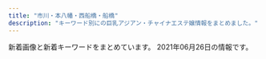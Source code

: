 ```yaml
---
title: "市川・本八幡・西船橋・船橋"
description: "キーワード別にの巨乳アジアン・チャイナエステ嬢情報をまとめました。"
---
```


新着画像と新着キーワードをまとめています。
2021年06月26日の情報です。

<DmmAffiliateIns />
<KeywordTable
  shops={
    [
    {
        "name": "\u3055\u304f\u3089",
        "station": "JR\u897f\u8239\u6a4b\u99c5\u5317\u53e3",
        "url": "http://stylelife.work/",
        "img_links": [
            "http://stylelife.work/Uploads/user/60374c0661343.jpg",
            "http://stylelife.work/Uploads/user/5dfc857c95e57.jpg",
            "http://stylelife.work/Public/Wap/picture/m-tel.png",
            "http://stylelife.work/Uploads/user/60c2c0ff267b3.jpg",
            "http://stylelife.work/Uploads/user/60374cd308bf7.jpg",
            "http://stylelife.work/Uploads/user/5e68a1524c2d2.jpg",
            "http://stylelife.work/Public/Wap/picture/staff-pc.png",
            "http://stylelife.work/ueditor/php/upload/image/20180712/1531373827278035.png",
            "http://stylelife.work/Uploads/user/5e1d330613089.jpg",
            "http://stylelife.work/Uploads/user/5de74b9acbf92.jpg",
            "http://stylelife.work/Uploads/user/60d5996d39f32.jpg",
            "http://stylelife.work/ueditor/php/upload/image/20180712/1531367078235696.png",
            "http://stylelife.work/Uploads/user/5ebfa12d5429d.jpg",
            "http://stylelife.work/Uploads/user/60374b6e9f505.jpg",
            "http://stylelife.work/Uploads/user/609cc19235ed5.jpg",
            "http://stylelife.work/Uploads/user/5deb614369ccd.jpg",
            "http://stylelife.work/Uploads/user/60d5985917019.jpg",
            "http://stylelife.work/Uploads/user/5ebf50cc42240.jpg",
            "http://stylelife.work/Uploads/user/5de74b09394d7.jpg",
            "http://stylelife.work/Uploads/user/5ef9a9fd8cd20.jpg",
            "http://stylelife.work/Uploads/user/5de74b74a4faa.jpg",
            "http://stylelife.work/Uploads/user/60374ca1c2ba1.jpg",
            "http://stylelife.work/Uploads/user/5e1d3400053fa.jpg",
            "http://stylelife.work/Uploads/user/5f3cd192667f4.jpg",
            "http://stylelife.work/Uploads/user/6074fcb772404.jpg",
            "http://stylelife.work/Public/Wap/picture/sp-staff-list.png",
            "http://stylelife.work/Uploads/user/5e4101be77e18.jpg",
            "http://stylelife.work/Uploads/user/6074fd15194a0.jpg",
            "http://stylelife.work/Uploads/user/5ebf4ff2905f1.jpg",
            "http://stylelife.work/Uploads/user/60a5e5f105e9e.jpg",
            "http://stylelife.work/Uploads/user/5eb35a13a1df3.jpg",
            "http://stylelife.work/ueditor/php/upload/image/20180712/1531374173659035.png",
            "http://stylelife.work/Public/Wap/picture/m-foot.png",
            "http://stylelife.work/Uploads/user/5e79901ca108f.jpg",
            "http://stylelife.work/Public/Wap/picture/sp-line.png"
        ],
        "keywords": {
            "F": 5,
            "G": 1,
            "D": 2,
            "\u5de8\u4e73": 2,
            "\u4e73": 2,
            "\u80f8": 1
        }
    },
    {
        "station": "JR\u897f\u8239\u6a4b\u99c5\u5317\u53e3",
        "keywords": {},
        "url": "http://iyashinomori.dnsfor.me/",
        "img_links": [
            "http://iyashinomori.dnsfor.me/images/mei.jpg",
            "http://iyashinomori.dnsfor.me/images/iyashi_qr.png",
            "http://iyashinomori.dnsfor.me/images/ami.jpg",
            "http://iyashinomori.dnsfor.me/images/akasuri.jpg",
            "http://iyashinomori.dnsfor.me/images/aroma.jpg",
            "http://iyashinomori.dnsfor.me/images/mari.jpg",
            "http://iyashinomori.dnsfor.me/images/massaji.jpg",
            "http://iyashinomori.dnsfor.me/images/nav-staff.jpg",
            "http://iyashinomori.dnsfor.me/images/aya2.jpg",
            "http://iyashinomori.dnsfor.me/images/hana.jpg",
            "http://iyashinomori.dnsfor.me/images/lanmu-c_03.jpg",
            "http://iyashinomori.dnsfor.me/images/mas-de.jpg",
            "http://iyashinomori.dnsfor.me/images/masmises.jpg",
            "http://iyashinomori.dnsfor.me/images/main_09.jpg",
            "http://iyashinomori.dnsfor.me/images/sona.jpg",
            "http://iyashinomori.dnsfor.me/images/nav-job.jpg"
        ],
        "name": "\u7652\u3057\u306e\u68ee"
    },
    {
        "url": "http://www.diamond.mesthe.com/",
        "station": "JR\u897f\u8239\u6a4b\u99c5\u5357\u53e3",
        "keywords": {
            "86": 2,
            "87": 10,
            "88": 2,
            "C": 16,
            "D": 12
        },
        "name": "\u30c0\u30a4\u30e4\u30e2\u30f3\u30c9",
        "img_links": [
            "http://www.diamond.mesthe.com/img/ttl_info.png",
            "http://www.diamond.mesthe.com/files/004-02.jpg",
            "http://www.diamond.mesthe.com/img/pickup.jpg",
            "http://www.diamond.mesthe.com/files/006-02.jpg",
            "http://www.diamond.mesthe.com/img/top_option01.jpg",
            "http://www.diamond.mesthe.com/files/005.jpg",
            "http://www.diamond.mesthe.com/img/top_option04.jpg",
            "http://www.diamond.mesthe.com/files/003.jpg",
            "http://www.diamond.mesthe.com/img/btn_blog.png",
            "http://www.diamond.mesthe.com/files/005-02.jpg",
            "http://www.diamond.mesthe.com/img/goback.jpg",
            "http://www.diamond.mesthe.com/img/ttl_therapist.png",
            "http://www.diamond.mesthe.com/img/ttl_news.png",
            "http://www.diamond.mesthe.com/files/051-02.jpg",
            "http://www.diamond.mesthe.com/files/006.jpg",
            "http://www.diamond.mesthe.com/files/001-02.jpg",
            "http://www.diamond.mesthe.com/img/tel.png",
            "http://www.diamond.mesthe.com/files/004.jpg",
            "http://www.diamond.mesthe.com/images/slider/2.jpg",
            "http://www.diamond.mesthe.com/files/002.jpg",
            "http://www.diamond.mesthe.com/files/001.jpg",
            "http://www.diamond.mesthe.com/img/top_option03.jpg",
            "http://www.diamond.mesthe.com/files/003-02.jpg",
            "http://www.diamond.mesthe.com/images/slider/3.jpg",
            "http://www.diamond.mesthe.com/images/slider/1.jpg",
            "http://www.diamond.mesthe.com/files/002-02.jpg",
            "http://www.diamond.mesthe.com/img/btn_side_mobile.jpg",
            "http://www.diamond.mesthe.com/files/051.jpg"
        ]
    },
    {
        "keywords": {},
        "img_links": [
            "http://parm.work/images/tg.png",
            "http://parm.work/images/staff_t.jpg",
            "http://parm.work/img/miki1.jpg",
            "http://parm.work/staff/ayumi.jpg",
            "http://parm.work/img/ayumi3.jpg",
            "http://parm.work/images/menu/interior.png",
            "http://parm.work/images/tel.png",
            "http://parm.work/images/int2.png",
            "http://parm.work/img/ayumi2.jpg",
            "http://parm.work/staff/momo.jpg",
            "http://parm.work/images/time.jpg",
            "http://parm.work/img/kana1.jpg",
            "http://parm.work/images/rec.jpg",
            "http://parm.work/images/menu/staff.png",
            "http://parm.work/images/sys.png",
            "http://parm.work/img/mika1.jpg",
            "http://parm.work/images/interior_t.jpg",
            "http://parm.work/images/news.jpg",
            "http://parm.work/img/saya1.jpg",
            "http://parm.work/staff/saya.jpg",
            "http://parm.work/images/menu/top.png",
            "http://parm.work/images/int1.jpg",
            "http://parm.work/img/ayumi1.jpg",
            "http://parm.work/staff/miki.jpg",
            "http://parm.work/img/momo1.jpg",
            "http://parm.work/staff/mika.jpg",
            "http://parm.work/staff/kana.jpg"
        ],
        "url": "http://parm.work/",
        "name": "\u30d1\u30eb\u30e0",
        "station": "\u672c\u516b\u5e61\u99c5\u5317\u53e3"
    },
    {
        "station": "\u539f\u6728\u4e2d\u5c71\u99c5\u5317\u53e3",
        "name": "\u7652\u5fc3\u90b8",
        "keywords": {
            "83": 1,
            "86": 1,
            "D": 1,
            "C": 1,
            "E": 1,
            "84": 1
        },
        "url": "http://yusintei.top/",
        "img_links": [
            "http://yusintei.top/images/men_3.png",
            "http://yusintei.top/images/nei2.jpg",
            "http://yusintei.top/images/01.jpg",
            "http://yusintei.top/images/g113.jpg",
            "http://yusintei.top/images/p6.jpg",
            "http://yusintei.top/images/g7.jpg",
            "http://yusintei.top/images/zi-link.png",
            "http://yusintei.top/images/yuli.jpg",
            "http://yusintei.top/images/g2.jpg",
            "http://yusintei.top/images/yumi.jpg",
            "http://yusintei.top/images/men_6.png",
            "http://yusintei.top/images/p8.jpg",
            "http://yusintei.top/images/p2.jpg",
            "http://yusintei.top/images/g83.jpg",
            "http://yusintei.top/images/g0.jpg",
            "http://yusintei.top/images/g1.jpg",
            "http://yusintei.top/images/g11.jpg",
            "http://yusintei.top/images/g112.jpg",
            "http://yusintei.top/images/g1-2.jpg",
            "http://yusintei.top/images/g114.jpg",
            "http://yusintei.top/images/g9.jpg",
            "http://yusintei.top/images/p7.jpg",
            "http://yusintei.top/images/men_5.png",
            "http://yusintei.top/images/left3.jpg",
            "http://yusintei.top/images/g1-3.jpg",
            "http://yusintei.top/images/men_4.png",
            "http://yusintei.top/images/01.png",
            "http://yusintei.top/images/men_7.png",
            "http://yusintei.top/images/tel.jpg",
            "http://yusintei.top/images/men_1.png",
            "http://yusintei.top/images/g8.jpg",
            "http://yusintei.top/images/g82.jpg",
            "http://yusintei.top/images/g12.jpg",
            "http://yusintei.top/images/p1.jpg",
            "http://yusintei.top/images/p4.jpg",
            "http://yusintei.top/images/g84.jpg",
            "http://yusintei.top/images/zi-staff.png",
            "http://yusintei.top/images/g10.jpg",
            "http://yusintei.top/images/men_2.png",
            "http://yusintei.top/images/emi.jpg",
            "http://yusintei.top/images/p5.jpg",
            "http://yusintei.top/images/p3.jpg"
        ]
    },
    {
        "url": "http://es-suzune.com/",
        "keywords": {
            "F": 11,
            "\u30bb\u30af\u30b7\u30fc": 7
        },
        "img_links": [
            "http://es-suzune.com/staffPhoto/s20200827113641.jpg",
            "http://es-suzune.com/images/store/02.jpg",
            "http://es-suzune.com/staffPhoto/s20210430230530.jpg",
            "http://es-suzune.com/staffPhoto/b20201007170432.jpg",
            "http://es-suzune.com/uploadfiles/images/campaignEsSuzune1.jpg",
            "http://es-suzune.com/images/showContent.jpg",
            "http://es-suzune.com/images/access/05.png",
            "http://es-suzune.com/staffPhoto/s20210405165026.jpg",
            "http://es-suzune.com/staffPhoto/s20210405155547.jpg",
            "http://es-suzune.com/staffPhoto/s20200724144036.jpg",
            "http://es-suzune.com/staffPhoto/b20210405165006.jpg",
            "http://es-suzune.com/staffPhoto/b20210622165101.jpg",
            "http://es-suzune.com/staffPhoto/b20210405174056.jpg",
            "http://es-suzune.com/images/store/01.jpg",
            "http://es-suzune.com/staffPhoto/b20210216224004.jpg",
            "http://es-suzune.com/uploadfiles/images/courseEsSuzune.jpg",
            "http://es-suzune.com/staffPhoto/s20210405173944.jpg",
            "http://es-suzune.com/staffPhoto/b20200724144017.jpg",
            "http://es-suzune.com/staffPhoto/b20210405155547.jpg",
            "http://es-suzune.com/staffPhoto/s20210625142307.jpg",
            "http://es-suzune.com/staffPhoto/s20200724144017.jpg",
            "http://es-suzune.com/images/access/01.png",
            "http://es-suzune.com/staffPhoto/b20210219195907.jpg",
            "http://es-suzune.com/staffPhoto/s20210309194137.jpg",
            "http://es-suzune.com/images/access/03.png",
            "http://es-suzune.com/staffPhoto/s20210217223343.jpg",
            "http://es-suzune.com/staffPhoto/b20200510132325.jpg",
            "http://es-suzune.com/staffPhoto/s20210405174136.jpg",
            "http://es-suzune.com/staffPhoto/s20210310164226.jpg",
            "http://es-suzune.com/images/store/04.jpg",
            "http://es-suzune.com/staffPhoto/s20210216224004.jpg",
            "http://es-suzune.com/staffPhoto/s20210405174116.jpg",
            "http://es-suzune.com/images/store/03.jpg",
            "http://es-suzune.com/staffPhoto/s20210219195936.jpg",
            "http://es-suzune.com/staffPhoto/s20210405165006.jpg",
            "http://es-suzune.com/staffPhoto/s20210622165101.jpg",
            "http://es-suzune.com/staffPhoto/b20200827113054.jpg",
            "http://es-suzune.com/staffPhoto/s20210219195922.jpg",
            "http://es-suzune.com/staffPhoto/s20210309194151.jpg",
            "http://es-suzune.com/staffPhoto/s20210625142323.jpg",
            "http://es-suzune.com/staffPhoto/b20210625142307.jpg",
            "http://es-suzune.com/staffPhoto/s20191115141808.jpg",
            "http://es-suzune.com/staffPhoto/s20210405174056.jpg",
            "http://es-suzune.com/images/access/02.png",
            "http://es-suzune.com/uploadfiles/images/hai2_%E5%89%AF%E6%9C%AC.jpg",
            "http://es-suzune.com/staffPhoto/s20200827113054.jpg",
            "http://es-suzune.com/staffPhoto/b20210430230530.jpg",
            "http://es-suzune.com/staffPhoto/s20210622165125.jpg",
            "http://es-suzune.com/staffPhoto/s20201007170432.jpg",
            "http://es-suzune.com/staffPhoto/s20210405155607.jpg",
            "http://es-suzune.com/staffPhoto/s20210217223442.jpg",
            "http://es-suzune.com/staffPhoto/s20210219195907.jpg",
            "http://es-suzune.com/images/showIndex.jpg",
            "http://es-suzune.com/staffPhoto/s20200510132325.jpg",
            "http://es-suzune.com/staffPhoto/b20210309194137.jpg",
            "http://es-suzune.com/staffPhoto/b20191115141808.jpg",
            "http://es-suzune.com/staffPhoto/s20201007170536.jpg"
        ],
        "name": "\u9234\u97f3-\u3059\u305a\u306d-",
        "station": "JR\u897f\u8239\u6a4b\u99c5\u5357\u53e3"
    },
    {
        "keywords": {
            "D": 48,
            "C": 8,
            "80": 8,
            "86": 40,
            "85": 8
        },
        "img_links": [
            "http://yu.abnavi.info/images/mobile.jpg",
            "http://yu.abnavi.info/images/s_news.png",
            "http://yu.abnavi.info/images/info.jpg",
            "http://yu.abnavi.info/photos/sites/83/2021/03/202103021421105.jpg",
            "http://yu.abnavi.info/images/s_staff.jpg",
            "http://yu.abnavi.info/photos/sites/83/2021/03/2021030214210492.jpg",
            "http://yu.abnavi.info/images/s1.jpg",
            "http://yu.abnavi.info/photos/sites/83/2021/03/2021030214210269.jpg",
            "http://yu.abnavi.info/photos/sites/83/2021/03/2021030315241268.jpg",
            "http://yu.abnavi.info/photos/sites/83/2021/06/2021060314532949.jpg",
            "http://yu.abnavi.info/photos/sites/83/2021/03/2021030214210327.jpg",
            "http://yu.abnavi.info/images/s3.jpg",
            "http://yu.abnavi.info/images/relax.jpg",
            "http://yu.abnavi.info/images/s_pick.png",
            "http://yu.abnavi.info/photos/sites/83/2021/03/2021030214210678.jpg",
            "http://yu.abnavi.info/images/top.png",
            "http://yu.abnavi.info/photos/sites/83/2021/03/202103241016425.jpg"
        ],
        "url": "http://yu.abnavi.info/",
        "name": "OLIVE\u30fb\u30aa\u30ea\u30fc\u30d6",
        "station": "JR\u8239\u6a4b\u99c5\u5317\u53e3"
    },
    {
        "keywords": {
            "E": 2,
            "84": 2,
            "85": 2,
            "88": 4,
            "\u4e73": 1,
            "C": 2,
            "D": 4
        },
        "img_links": [
            "http://www.hanamonogaari.xyz/uploads/181107/1-1Q10G02JTT.png",
            "http://www.hanamonogaari.xyz/images/s_info.jpg",
            "http://www.hanamonogaari.xyz/uploads/181107/1-1Q10G04R3933.jpg",
            "http://www.hanamonogaari.xyz/images/s_news01.jpg",
            "http://www.hanamonogaari.xyz/images/news_bj3.jpg",
            "http://www.hanamonogaari.xyz/uploads/210612/1-21061212334XW.jpg",
            "http://www.hanamonogaari.xyz/uploads/181107/1-1Q10G0250S39.png",
            "http://www.hanamonogaari.xyz/uploads/181109/1-1Q10Z92056352.jpg",
            "http://www.hanamonogaari.xyz/images/info.jpg",
            "http://www.hanamonogaari.xyz/uploads/181107/1-1Q10G02416215.png",
            "http://www.hanamonogaari.xyz/images/s_mobile.jpg",
            "http://www.hanamonogaari.xyz/uploads/210515/1-210515135204509.jpg",
            "http://www.hanamonogaari.xyz/images/s_news.jpg",
            "http://www.hanamonogaari.xyz/uploads/210515/1-21051513510A39.jpg",
            "http://www.hanamonogaari.xyz/uploads/181107/1-1Q10G02G1591.png",
            "http://www.hanamonogaari.xyz/uploads/181107/1-1Q10G12K2455.png",
            "http://www.hanamonogaari.xyz/uploads/210515/1-210515135135c9.jpg",
            "http://www.hanamonogaari.xyz/uploads/181107/1-1Q10G1262I06.png",
            "http://www.hanamonogaari.xyz/uploads/181107/1-1Q10G21110N5.jpg",
            "http://www.hanamonogaari.xyz/images/news_bj1.jpg",
            "http://www.hanamonogaari.xyz/uploads/210612/1-21061212335b36.jpg"
        ],
        "name": "\u3044\u3061\u3054",
        "url": "http://www.hanamonogaari.xyz/",
        "station": "JR\u897f\u8239\u6a4b\u99c5\u5357\u53e3"
    },
    {
        "station": "JR\u8239\u6a4b\u99c5\u5317\u53e3",
        "url": "http://www.sexy.relaxjp.info/",
        "img_links": [
            "http://www.sexy.relaxjp.info/files/024-02.jpg",
            "http://www.sexy.relaxjp.info/images/m-top009.jpg",
            "http://www.sexy.relaxjp.info/photo_news/upimg/7711260af1a7163a9a_0.jpg",
            "http://www.sexy.relaxjp.info/files/034-02.jpg",
            "http://www.sexy.relaxjp.info/files/003.jpg",
            "http://www.sexy.relaxjp.info/files/023.jpg",
            "http://www.sexy.relaxjp.info/files/035-03.jpg",
            "http://www.sexy.relaxjp.info/files/039-03.jpg",
            "http://www.sexy.relaxjp.info/files/030-02.jpg",
            "http://www.sexy.relaxjp.info/files/033.jpg",
            "http://www.sexy.relaxjp.info/files/030.jpg",
            "http://www.sexy.relaxjp.info/files/037.jpg",
            "http://www.sexy.relaxjp.info/files/037-02.jpg",
            "http://www.sexy.relaxjp.info/files/036.jpg",
            "http://www.sexy.relaxjp.info/files/011.jpg",
            "http://www.sexy.relaxjp.info/files/035.jpg",
            "http://www.sexy.relaxjp.info/files/037-03.jpg",
            "http://www.sexy.relaxjp.info/files/024-03.jpg",
            "http://www.sexy.relaxjp.info/images/m-head01.jpg",
            "http://www.sexy.relaxjp.info/files/023-02.jpg",
            "http://www.sexy.relaxjp.info/files/030-03.jpg",
            "http://www.sexy.relaxjp.info/files/011-03.jpg",
            "http://www.sexy.relaxjp.info/files/038-02.jpg",
            "http://www.sexy.relaxjp.info/files/034-03.jpg",
            "http://www.sexy.relaxjp.info/files/035-02.jpg",
            "http://www.sexy.relaxjp.info/files/002.jpg",
            "http://www.sexy.relaxjp.info/files/024.jpg",
            "http://www.sexy.relaxjp.info/files/039.jpg",
            "http://www.sexy.relaxjp.info/files/036-02.jpg",
            "http://www.sexy.relaxjp.info/files/036-03.jpg",
            "http://www.sexy.relaxjp.info/files/023-03.jpg",
            "http://www.sexy.relaxjp.info/images/m-top010.jpg",
            "http://www.sexy.relaxjp.info/images/foot01.jpg",
            "http://www.sexy.relaxjp.info/files/002-02.jpg",
            "http://www.sexy.relaxjp.info/files/003-02.jpg",
            "http://www.sexy.relaxjp.info/files/002-03.jpg",
            "http://www.sexy.relaxjp.info/images/call.png",
            "http://www.sexy.relaxjp.info/files/039-02.jpg",
            "http://www.sexy.relaxjp.info/images/m-top003.jpg",
            "http://www.sexy.relaxjp.info/files/034.jpg",
            "http://www.sexy.relaxjp.info/files/033-02.jpg",
            "http://www.sexy.relaxjp.info/files/033-03.jpg",
            "http://www.sexy.relaxjp.info/files/038.jpg",
            "http://www.sexy.relaxjp.info/files/003-03.jpg",
            "http://www.sexy.relaxjp.info/files/011-02.jpg",
            "http://www.sexy.relaxjp.info/photo_news/upimg/2405460c6f9dfb927d_0.jpg",
            "http://www.sexy.relaxjp.info/files/038-03.jpg",
            "http://www.sexy.relaxjp.info/images/m-top004.jpg"
        ],
        "keywords": {
            "C": 4,
            "87": 18,
            "E": 2,
            "86": 6,
            "89": 2,
            "D": 20,
            "\u30bb\u30af\u30b7\u30fc": 40
        },
        "name": "Sexy Love \uff5e\u30bb\u30af\u30b7\u30fc\u30e9\u30d6\uff5e"
    },
    {
        "station": "JR\u897f\u8239\u6a4b\u99c5\u5357\u53e3",
        "url": "http://es-massage.info/",
        "keywords": {
            "\u4e73": 2,
            "G": 6,
            "\u5de8\u4e73": 2,
            "D": 8,
            "\u30bb\u30af\u30b7\u30fc": 26,
            "E": 73,
            "F": 9
        },
        "img_links": [
            "http://es-massage.info/wp-content/themes/template-salon2/images/main1.jpg",
            "http://es-massage.info/wp-content/uploads/2021/03/5db34c47b4c5816f47d11de39beefb5d-500x750.jpg",
            "http://es-massage.info/wp-content/uploads/2018/10/g2.jpg",
            "http://es-massage.info/wp-content/uploads/2021/02/3d21df65a2be53218994fa7e3b383bd2.jpg",
            "http://es-massage.info/wp-content/uploads/2021/03/c961a896cf70c5b14ebe86acc18cdf14-1-212x300.jpg",
            "http://es-massage.info/wp-content/uploads/2019/10/32cbcf100bc89043ce106a68ba8535ea.jpg",
            "http://es-massage.info/wp-content/uploads/2020/06/0fd60f0c72ad85b96635ef3d4e152bd6-500x750.jpg",
            "http://es-massage.info/wp-content/uploads/2021/02/2daa3be5c9da099fee0448647087d74c.jpg",
            "http://es-massage.info/wp-content/uploads/2021/03/187232fb98eac53cd9935a4a35d04597-722x1024.jpg",
            "http://es-massage.info/wp-content/uploads/2019/11/4fad70a18793b8dfb7a63f4939e51f94.jpg",
            "http://es-massage.info/wp-content/uploads/2021/02/68ba0f1db1b8cdd88e360d06f49f1ba6-212x300.jpg",
            "http://es-massage.info/wp-content/uploads/2021/02/3d21df65a2be53218994fa7e3b383bd2-207x300.jpg",
            "http://es-massage.info/wp-content/uploads/2021/01/329c4f8c7f334cbe95d258f70d6ca207-500x750.jpg",
            "http://es-massage.info/wp-content/uploads/2021/02/5d212ce2543c87f9ebee5c4251a7e224-214x300.jpg",
            "http://es-massage.info/wp-content/uploads/2021/02/9fac07593910d80276531dd93a7855a6.jpg",
            "http://es-massage.info/wp-content/uploads/2021/03/f4811d331623d3f6e590e934b3e7ddc9.jpg",
            "http://es-massage.info/wp-content/uploads/2020/04/6dbf19009737ff88e931378416216a70-500x750.jpg",
            "http://es-massage.info/wp-content/uploads/2020/09/c42007567c6d14bbd829c1d4ae5b8d4c-500x750.jpg",
            "http://es-massage.info/wp-content/uploads/2019/06/dcbeef447e8eded0b1939b00ff57d88b-500x750.jpg",
            "http://es-massage.info/wp-content/uploads/2019/03/c3dc6ab90966d6cc73491056f668516d-500x750.jpg",
            "http://es-massage.info/wp-content/uploads/2021/05/5ce765303e8205f16d97fc05a44b59db-500x750.jpg",
            "http://es-massage.info/wp-content/uploads/2021/03/5db34c47b4c5816f47d11de39beefb5d.jpg",
            "http://es-massage.info/wp-content/uploads/2019/03/0c4d0538c251234bc70697ec7cf8cc97-500x750.jpg",
            "http://es-massage.info/wp-content/uploads/2021/05/81e92fdc84d6f395aa845fb4091202a7-218x300.jpg",
            "http://es-massage.info/wp-content/uploads/2019/12/a2ec7a239bfbf761f50708838a05c672-500x750.jpg",
            "http://es-massage.info/wp-content/uploads/2021/03/187232fb98eac53cd9935a4a35d04597.jpg",
            "http://es-massage.info/wp-content/uploads/2021/02/ae895c3a85b37b5db4dcb93326cbd04d.jpg",
            "http://es-massage.info/wp-content/uploads/2018/10/g3.jpg",
            "http://es-massage.info/wp-content/uploads/2019/10/3eec6cc0e85788ff3ceabceee29f9870-500x750.jpg",
            "http://es-massage.info/wp-content/uploads/2020/06/3c114f47a044f2ddad2fd017aa2b19cf.jpg",
            "http://es-massage.info/wp-content/uploads/2021/03/fa0ef9b192fa87f9ee5013c5e1c3bcc7.jpg",
            "http://es-massage.info/wp-content/uploads/2021/02/8b21e9d00752169b79ff946575142f59-500x750.jpg",
            "http://es-massage.info/wp-content/uploads/2021/02/6fa3b7862db18d956a1cde1942b75408.jpg",
            "http://es-massage.info/wp-content/uploads/2021/02/8b21e9d00752169b79ff946575142f59-722x1024.jpg",
            "http://es-massage.info/wp-content/uploads/2020/09/c42007567c6d14bbd829c1d4ae5b8d4c.jpg",
            "http://es-massage.info/wp-content/uploads/2019/12/a2ec7a239bfbf761f50708838a05c672.jpg",
            "http://es-massage.info/wp-content/uploads/2020/10/676cfcce64ce22475e092ee147f4ebc8-214x300.jpg",
            "http://es-massage.info/wp-content/uploads/2021/02/6fa3b7862db18d956a1cde1942b75408-205x300.jpg",
            "http://es-massage.info/wp-content/uploads/2021/02/2daa3be5c9da099fee0448647087d74c-500x750.jpg",
            "http://es-massage.info/wp-content/uploads/2018/10/g1.jpg",
            "http://es-massage.info/wp-content/uploads/2021/03/c961a896cf70c5b14ebe86acc18cdf14-1.jpg",
            "http://es-massage.info/wp-content/uploads/2021/02/4af137ced25025eda5b4e5a512bead8f-500x750.jpg",
            "http://es-massage.info/wp-content/uploads/2021/02/ae895c3a85b37b5db4dcb93326cbd04d-500x750.jpg",
            "http://es-massage.info/wp-content/uploads/2019/11/8da006befc39b49c570f8162740cbc56-500x750.jpg",
            "http://es-massage.info/wp-content/uploads/2018/12/ce6acdedea0cab635b18cd82f697bf3a-218x300.jpg",
            "http://es-massage.info/wp-content/uploads/2021/02/4af137ced25025eda5b4e5a512bead8f.jpg",
            "http://es-massage.info/wp-content/uploads/2021/02/2daa3be5c9da099fee0448647087d74c-722x1024.jpg",
            "http://es-massage.info/wp-content/themes/template-salon2/images/bnr.jpg",
            "http://es-massage.info/wp-content/uploads/2021/03/fa0ef9b192fa87f9ee5013c5e1c3bcc7-500x750.jpg",
            "http://es-massage.info/wp-content/uploads/2018/10/g4.jpg",
            "http://es-massage.info/wp-content/uploads/2019/03/0c4d0538c251234bc70697ec7cf8cc97.jpg",
            "http://es-massage.info/wp-content/uploads/2021/06/fe33e14a2a429fbbcd024ebbf827dbfb.jpg",
            "http://es-massage.info/wp-content/uploads/2021/02/68ba0f1db1b8cdd88e360d06f49f1ba6.jpg",
            "http://es-massage.info/wp-content/uploads/2021/02/1b6cc5124ca074f693dbc5eff5a75ea0.jpg",
            "http://es-massage.info/wp-content/uploads/2021/02/3d21df65a2be53218994fa7e3b383bd2-500x750.jpg",
            "http://es-massage.info/wp-content/uploads/2021/02/0ef7f1f9a36ecbbef9c5a949c70d788f-500x750.jpg",
            "http://es-massage.info/wp-content/uploads/2020/10/676cfcce64ce22475e092ee147f4ebc8-730x1024.jpg",
            "http://es-massage.info/wp-content/uploads/2021/03/c961a896cf70c5b14ebe86acc18cdf14-1-500x750.jpg",
            "http://es-massage.info/wp-content/uploads/2021/05/81e92fdc84d6f395aa845fb4091202a7-745x1024.jpg",
            "http://es-massage.info/wp-content/uploads/2019/03/c3dc6ab90966d6cc73491056f668516d.jpg",
            "http://es-massage.info/wp-content/uploads/2019/03/07cc9a466c3af450e20013b26e90a100.jpg",
            "http://es-massage.info/wp-content/uploads/2019/12/676cfcce64ce22475e092ee147f4ebc8-212x300.jpg",
            "http://es-massage.info/wp-content/uploads/2019/10/3eec6cc0e85788ff3ceabceee29f9870.jpg",
            "http://es-massage.info/wp-content/uploads/2021/02/6fa3b7862db18d956a1cde1942b75408-500x750.jpg",
            "http://es-massage.info/wp-content/uploads/2021/02/4af137ced25025eda5b4e5a512bead8f-212x300.jpg",
            "http://es-massage.info/wp-content/uploads/2021/03/fa0ef9b192fa87f9ee5013c5e1c3bcc7-212x300.jpg",
            "http://es-massage.info/wp-content/uploads/2020/10/676cfcce64ce22475e092ee147f4ebc8.jpg",
            "http://es-massage.info/wp-content/uploads/2021/02/9fac07593910d80276531dd93a7855a6-500x750.jpg",
            "http://es-massage.info/wp-content/uploads/2021/03/42e4fd3c70945346b6dd6b9e0f926434-1-745x1024.jpg",
            "http://es-massage.info/wp-content/uploads/2020/09/75fbc1155333427771dcebee0f4de748-500x750.jpg",
            "http://es-massage.info/wp-content/uploads/2019/12/a2ec7a239bfbf761f50708838a05c672-214x300.jpg",
            "http://es-massage.info/wp-content/uploads/2021/02/0ef7f1f9a36ecbbef9c5a949c70d788f-218x300.jpg",
            "http://es-massage.info/wp-content/uploads/2021/03/42e4fd3c70945346b6dd6b9e0f926434-1.jpg",
            "http://es-massage.info/wp-content/uploads/2019/10/32cbcf100bc89043ce106a68ba8535ea-500x750.jpg",
            "http://es-massage.info/wp-content/uploads/2021/03/5db34c47b4c5816f47d11de39beefb5d-216x300.jpg",
            "http://es-massage.info/wp-content/uploads/2018/12/ce6acdedea0cab635b18cd82f697bf3a-500x750.jpg",
            "http://es-massage.info/wp-content/uploads/2021/05/5ce765303e8205f16d97fc05a44b59db.jpg",
            "http://es-massage.info/wp-content/uploads/2021/02/8b21e9d00752169b79ff946575142f59.jpg",
            "http://es-massage.info/wp-content/uploads/2021/02/0ef7f1f9a36ecbbef9c5a949c70d788f.jpg",
            "http://es-massage.info/wp-content/uploads/2021/05/81e92fdc84d6f395aa845fb4091202a7.jpg",
            "http://es-massage.info/wp-content/uploads/2021/01/329c4f8c7f334cbe95d258f70d6ca207.jpg",
            "http://es-massage.info/wp-content/uploads/2020/10/676cfcce64ce22475e092ee147f4ebc8-500x750.jpg",
            "http://es-massage.info/wp-content/uploads/2019/12/9934efcbe351f6dbb655c114add97813.jpg",
            "http://es-massage.info/wp-content/uploads/2020/06/3c114f47a044f2ddad2fd017aa2b19cf-500x750.jpg",
            "http://es-massage.info/wp-content/uploads/2019/03/07cc9a466c3af450e20013b26e90a100-500x750.jpg",
            "http://es-massage.info/wp-content/themes/template-salon2/images/noimg.jpg",
            "http://es-massage.info/wp-content/uploads/2019/11/8da006befc39b49c570f8162740cbc56.jpg",
            "http://es-massage.info/wp-content/uploads/2021/02/68ba0f1db1b8cdd88e360d06f49f1ba6-500x750.jpg",
            "http://es-massage.info/wp-content/uploads/2019/11/4fad70a18793b8dfb7a63f4939e51f94-500x750.jpg",
            "http://es-massage.info/wp-content/themes/template-salon2/images/header-tel.png",
            "http://es-massage.info/wp-content/uploads/2021/05/81e92fdc84d6f395aa845fb4091202a7-500x750.jpg",
            "http://es-massage.info/wp-content/uploads/2020/06/15dfc139e50a1da61c3a78bf04aca51b-500x750.jpg",
            "http://es-massage.info/wp-content/uploads/2019/12/9934efcbe351f6dbb655c114add97813-500x750.jpg",
            "http://es-massage.info/wp-content/uploads/2020/06/0fd60f0c72ad85b96635ef3d4e152bd6.jpg",
            "http://es-massage.info/wp-content/uploads/2021/02/ae895c3a85b37b5db4dcb93326cbd04d-745x1024.jpg",
            "http://es-massage.info/wp-content/uploads/2021/02/f150534b559de6124dce0eaa1cfdf290-500x750.jpg",
            "http://es-massage.info/wp-content/uploads/2021/03/42e4fd3c70945346b6dd6b9e0f926434-1-500x750.jpg",
            "http://es-massage.info/wp-content/uploads/2020/04/6dbf19009737ff88e931378416216a70.jpg",
            "http://es-massage.info/wp-content/uploads/2021/02/ae80e0da66f78f271f9083df6c795b89-500x750.jpg",
            "http://es-massage.info/wp-content/uploads/2021/06/fe33e14a2a429fbbcd024ebbf827dbfb-500x750.jpg",
            "http://es-massage.info/wp-content/uploads/2020/06/15dfc139e50a1da61c3a78bf04aca51b.jpg",
            "http://es-massage.info/wp-content/uploads/2021/03/f4811d331623d3f6e590e934b3e7ddc9-500x750.jpg",
            "http://es-massage.info/wp-content/uploads/2021/02/f150534b559de6124dce0eaa1cfdf290.jpg",
            "http://es-massage.info/wp-content/uploads/2021/02/1b6cc5124ca074f693dbc5eff5a75ea0-500x750.jpg",
            "http://es-massage.info/wp-content/uploads/2021/03/187232fb98eac53cd9935a4a35d04597-500x750.jpg",
            "http://es-massage.info/wp-content/uploads/2020/09/75fbc1155333427771dcebee0f4de748.jpg",
            "http://es-massage.info/wp-content/uploads/2021/02/f150534b559de6124dce0eaa1cfdf290-722x1024.jpg"
        ],
        "name": "Vivid \u30d3\u30d3\u30c3\u30c9"
    },
    {
        "keywords": {},
        "station": "JR\u5e02\u5ddd\u99c5\u5357\u53e3",
        "name": "\u30a2\u30ed\u30de\u2605\u6d17\u4f53\u5b66\u5712",
        "img_links": [
            "http://loveliness-est.com/images/con03.jpg",
            "http://loveliness-est.com/images/mainvisual_02_s.jpg",
            "http://loveliness-est.com/images/mainvisual_02.jpg",
            "http://loveliness-est.com/images/head_therapist.jpg",
            "http://loveliness-est.com/images/mainvisual_01.jpg",
            "http://loveliness-est.com/images/trigger.jpg",
            "http://loveliness-est.com/images/cg03.jpg",
            "http://loveliness-est.com/images/icon_new.png",
            "http://loveliness-est.com/images/cg06.jpg",
            "http://loveliness-est.com/images/mainvisual_01_s.jpg",
            "http://loveliness-est.com/images/sw_home.png",
            "http://loveliness-est.com/images/head_interior.jpg",
            "http://loveliness-est.com/images/con02.jpg",
            "http://loveliness-est.com/images/con01.jpg",
            "http://loveliness-est.com/images/req_03.jpg",
            "http://loveliness-est.com/images/sys01.jpg",
            "http://loveliness-est.com/images/sys02.jpg",
            "http://loveliness-est.com/images/sys03.jpg",
            "http://loveliness-est.com/images/sw_tel.png"
        ],
        "url": "http://loveliness-est.com/"
    },
    {
        "station": "JR\u897f\u8239\u6a4b\u99c5\u5357\u53e3",
        "url": "http://royal.rankuens.com/",
        "keywords": {
            "85": 2,
            "E": 2,
            "D": 2
        },
        "name": "Royal \uff5e\u30ed\u30fc\u30e4\u30eb\uff5e",
        "img_links": [
            "http://royal.rankuens.com/css/m-top05.jpg",
            "http://royal.rankuens.com/css/nav/nav-002.jpg",
            "http://royal.rankuens.com/css/nav/nav-004.jpg",
            "http://royal.rankuens.com/css/staff/staff02-a.jpg",
            "http://royal.rankuens.com/css/staff/staff01-a.jpg",
            "http://royal.rankuens.com/css/m-top02.jpg",
            "http://royal.rankuens.com/css/nav/nav-003.jpg",
            "http://royal.rankuens.com/css/staff/staff04-a.jpg",
            "http://royal.rankuens.com/css/nav/nav-006.jpg",
            "http://royal.rankuens.com/css/m-top04.jpg",
            "http://royal.rankuens.com/css/001.jpg",
            "http://royal.rankuens.com/css/staff/staff03.jpg",
            "http://royal.rankuens.com/css/nav/nav-005.jpg",
            "http://royal.rankuens.com/css/staff/staff02.jpg",
            "http://royal.rankuens.com/css/m-head01.jpg",
            "http://royal.rankuens.com/css/staff/staff03-a.jpg",
            "http://royal.rankuens.com/css/m-top03.jpg",
            "http://royal.rankuens.com/css/staff/staff04.jpg",
            "http://royal.rankuens.com/css/nav/nav-001.jpg",
            "http://royal.rankuens.com/css/staff/staff01.jpg",
            "http://royal.rankuens.com/images/call.png"
        ]
    },
    {
        "img_links": [],
        "keywords": {},
        "url": "https://kachofugetsu.ests.jp/",
        "name": "\u82b1\u9ce5\u98a8\u6708",
        "station": "\u4eac\u6210\u672c\u516b\u5e61\u99c5"
    },
    {
        "keywords": {
            "D": 16,
            "C": 3,
            "E": 21,
            "\u5de8\u4e73": 7,
            "\u4e73": 7,
            "\u30bb\u30af\u30b7\u30fc": 2,
            "\u80f8": 2
        },
        "img_links": [
            "https://leaf-relax.com/wp-content/uploads/2021/05/1018DA9B-A1BF-40E3-B2AD-9442809499C5.jpeg",
            "https://leaf-relax.com/wp-content/uploads/2021/03/16A1F057-C26F-47E3-A706-3E53BBA789FC.jpeg",
            "https://leaf-relax.com/wp-content/uploads/2021/03/1E72DCA7-178C-4423-B532-64C921244CD8.jpeg",
            "https://leaf-relax.com/wp-content/uploads/2021/06/C39D204D-315D-47A3-A66A-7A7E24FABF32.jpeg",
            "https://leaf-relax.com/wp-content/themes/este/img/tel_footer.png",
            "https://leaf-relax.com/wp-content/uploads/2021/03/8C6881AA-D716-419E-8BFF-82AAA258E338.jpeg",
            "https://leaf-relax.com/wp-content/uploads/2021/03/E9712B35-BA07-4315-B0E1-9DE89646DE20.jpeg",
            "https://leaf-relax.com/wp-content/uploads/2021/03/C1B14BDE-84B6-467B-9532-C60E8A518E03.jpeg",
            "https://leaf-relax.com/wp-content/uploads/2021/05/D8B5DAC7-1E4B-46A5-BEA1-DC8638F8EEBA.jpeg",
            "https://leaf-relax.com/wp-content/uploads/2021/04/CEDC78D8-1E03-485E-AAE1-F3A9DC863616.jpeg",
            "https://leaf-relax.com/wp-content/themes/este/img/4.jpg",
            "https://leaf-relax.com/wp-content/uploads/2021/04/8C901857-8329-4836-BB15-FACE1430E3F7.jpeg",
            "https://leaf-relax.com/wp-content/uploads/2021/05/D345C920-C27C-4524-B748-7148A30D3400.jpeg",
            "https://leaf-relax.com/wp-content/themes/este/img/1.jpg",
            "https://leaf-relax.com/wp-content/uploads/2021/05/6FC3037E-5DE3-4480-B3D8-1BE35EED821D.jpeg",
            "https://leaf-relax.com/wp-content/themes/este/img/top-img01.png",
            "https://leaf-relax.com/wp-content/uploads/2021/03/D5FC7105-D296-4544-A10A-F769C6CD5B0C.jpeg",
            "https://leaf-relax.com/wp-content/themes/este/img/top-img01c.png",
            "https://leaf-relax.com/wp-content/uploads/2021/03/DB2A2C9F-6035-4E9D-8D28-6C22A543E8DC.jpeg",
            "https://leaf-relax.com/wp-content/uploads/2020/01/727B1E93-B273-418A-ADFB-21CA51B3BD11.jpeg",
            "https://leaf-relax.com/wp-content/uploads/2021/05/F61B6D10-AC93-4372-B70A-3BC2B00FEC55.jpeg",
            "https://leaf-relax.com/wp-content/themes/este/img/top-img03.png",
            "https://leaf-relax.com/wp-content/uploads/2021/03/uiahleaf.jpg",
            "https://leaf-relax.com/wp-content/themes/este/img/2.jpg",
            "https://leaf-relax.com/wp-content/themes/este/img/call.png",
            "https://leaf-relax.com/wp-content/uploads/2021/04/5D8F478C-B99F-48C1-81A3-7741B432AD67.jpeg",
            "https://leaf-relax.com/wp-content/themes/este/img/top-img02a.png",
            "https://leaf-relax.com/wp-content/uploads/2020/01/F56E51AE-947C-43C4-88C5-E2242C27061C.jpeg",
            "https://leaf-relax.com/wp-content/themes/este/img/tel_header.png",
            "https://leaf-relax.com/wp-content/themes/este/img/3.jpg"
        ],
        "name": "\u30ea\u30fc\u30d5",
        "station": "JR\u897f\u8239\u6a4b\u99c5\u5317\u53e3",
        "url": "https://leaf-relax.com/"
    },
    {
        "img_links": [
            "https://iris.ests.jp/photos/sites/58/2021/06/2021060822391460.jpeg",
            "https://iris.ests.jp/photos/sites/58/2021/02/2021022616053881.jpeg",
            "https://iris.ests.jp/photos/sites/58/2021/06/2021062422231580.jpeg",
            "https://iris.ests.jp/images/staff0.jpg",
            "https://iris.ests.jp/images/room5.jpg",
            "https://iris.ests.jp/images/s_staff.jpg",
            "https://iris.ests.jp/photos/sites/58/2021/06/2021062209364690.jpeg",
            "https://iris.ests.jp/photos/sites/58/2021/05/2021052015531888.jpeg",
            "https://iris.ests.jp/photos/sites/58/2021/06/2021060816420583.jpeg",
            "https://iris.ests.jp/photos/sites/58/2021/06/2021062423080742.jpeg",
            "https://iris.ests.jp/images/room4.jpg",
            "https://iris.ests.jp/images/twitter.jpg",
            "https://iris.ests.jp/images/room6.jpg",
            "https://iris.ests.jp/photos/sites/58/2021/06/2021062022141457.jpeg",
            "https://iris.ests.jp/images/paypay.jpg",
            "https://iris.ests.jp/images/s_news.jpg",
            "https://iris.ests.jp/photos/sites/58/2021/06/2021060821540566.jpeg",
            "https://iris.ests.jp/photos/sites/58/2021/05/2021050917483543.jpeg",
            "https://iris.ests.jp/photos/sites/58/2021/05/2021052911211287.jpeg",
            "https://iris.ests.jp/images/top.jpg",
            "https://iris.ests.jp/photos/sites/58/2021/05/2021052215134418.jpeg",
            "https://iris.ests.jp/photos/sites/58/2021/06/202106031931141.jpeg",
            "https://iris.ests.jp/photos/sites/58/2021/05/2021051514033399-253x450.jpeg",
            "https://iris.ests.jp/images/room2.jpg",
            "https://iris.ests.jp/photos/sites/58/2021/05/2021051514033399.jpeg",
            "https://iris.ests.jp/photos/sites/58/2021/05/2021051514034657.jpeg"
        ],
        "url": "https://iris.ests.jp/",
        "name": "\u30a2\u30a4\u30ea",
        "keywords": {
            "\u30bb\u30af\u30b7\u30fc": 3,
            "\u80f8": 4,
            "86": 6,
            "84": 2,
            "85": 4,
            "88": 1,
            "E": 15,
            "D": 10,
            "\u4e73": 4,
            "\u5de8\u4e73": 1,
            "83": 2,
            "87": 1
        },
        "station": "JR\u897f\u8239\u6a4b\u99c5\u5317\u53e3"
    },
    {
        "url": "http://t-rakuen.work/",
        "keywords": {},
        "img_links": [
            "http://t-rakuen.work/img/yume1.jpg",
            "http://t-rakuen.work/staff/yuki.jpg",
            "http://t-rakuen.work/img/momo1.jpg",
            "http://t-rakuen.work/img/koko1.jpg",
            "http://t-rakuen.work/staff/ayaka.jpg",
            "http://t-rakuen.work/images/int1.png",
            "http://t-rakuen.work/img/yumi1.jpg",
            "http://t-rakuen.work/img/rei1.jpg",
            "http://t-rakuen.work/img/ayaka1.jpg",
            "http://t-rakuen.work/staff/nami.jpg",
            "http://t-rakuen.work/staff/momo.jpg",
            "http://t-rakuen.work/staff/aki.jpg",
            "http://t-rakuen.work/staff/emi.jpg",
            "http://t-rakuen.work/staff/yuyu.jpg",
            "http://t-rakuen.work/img/nami1.jpg",
            "http://t-rakuen.work/images/sys2.jpg",
            "http://t-rakuen.work/staff/mimi.jpg",
            "http://t-rakuen.work/img/rika1.jpg",
            "http://t-rakuen.work/img/miyu1.jpg",
            "http://t-rakuen.work/staff/yumi.jpg",
            "http://t-rakuen.work/staff/haruna.jpg",
            "http://t-rakuen.work/img/nao1.jpg",
            "http://t-rakuen.work/img/yuki1.jpg",
            "http://t-rakuen.work/staff/nao.jpg",
            "http://t-rakuen.work/img/rina1.jpg",
            "http://t-rakuen.work/images/rec2.jpg",
            "http://t-rakuen.work/img/sakura1.jpg",
            "http://t-rakuen.work/staff/hikaru.jpg",
            "http://t-rakuen.work/staff/nene.jpg",
            "http://t-rakuen.work/staff/hana.jpg",
            "http://t-rakuen.work/images/interior_t.jpg",
            "http://t-rakuen.work/img/haru1.jpg",
            "http://t-rakuen.work/staff/natumi.jpg",
            "http://t-rakuen.work/images/staff_t.jpg",
            "http://t-rakuen.work/img/natumi1.jpg",
            "http://t-rakuen.work/images/news_t.jpg",
            "http://t-rakuen.work/img/hana1.jpg",
            "http://t-rakuen.work/img/sara1.jpg",
            "http://t-rakuen.work/img/risa1.jpg",
            "http://t-rakuen.work/img/hikaru1.jpg",
            "http://t-rakuen.work/img/haruna1.jpg",
            "http://t-rakuen.work/img/mimi1.jpg",
            "http://t-rakuen.work/img/rena1.jpg",
            "http://t-rakuen.work/staff/rei.jpg",
            "http://t-rakuen.work/images/head.jpg",
            "http://t-rakuen.work/images/b2.jpg",
            "http://t-rakuen.work/staff/miyu.jpg",
            "http://t-rakuen.work/staff/rina.jpg",
            "http://t-rakuen.work/staff/haru.jpg",
            "http://t-rakuen.work/staff/koko.jpg",
            "http://t-rakuen.work/staff/sakura.jpg",
            "http://t-rakuen.work/staff/rena.jpg",
            "http://t-rakuen.work/images/sys4.jpg",
            "http://t-rakuen.work/images/int2.png",
            "http://t-rakuen.work/images/b1.jpg",
            "http://t-rakuen.work/staff/risa.jpg",
            "http://t-rakuen.work/img/aki1.jpg",
            "http://t-rakuen.work/images/news.png",
            "http://t-rakuen.work/img/nene1.jpg",
            "http://t-rakuen.work/img/yuyu1.jpg",
            "http://t-rakuen.work/img/emi1.jpg",
            "http://t-rakuen.work/images/rec1.jpg",
            "http://t-rakuen.work/staff/yume.jpg",
            "http://t-rakuen.work/staff/rika.jpg",
            "http://t-rakuen.work/images/sys3.jpg"
        ],
        "name": "\u53f0\u5317\u697d\u5712",
        "station": "JR\u897f\u8239\u6a4b\u99c5\u5357\u53e3"
    },
    {
        "station": "\u897f\u8239\u6a4b\u99c5",
        "name": "\u30a2\u30ed\u30de\u30ab\u30d5\u30a7\uff5eAroma cafe\uff5e",
        "img_links": [
            "https://aroma-cafe.xyz.mn/photos/sites/24/2021/03/2021031215484691.jpg",
            "https://aroma-cafe.xyz.mn/images/top.jpg",
            "https://aroma-cafe.xyz.mn/photos/sites/24/2021/05/2021051917421111.jpg",
            "https://aroma-cafe.xyz.mn/photos/sites/24/2021/05/2021050717422586.jpg",
            "https://aroma-cafe.xyz.mn/images/s_news.jpg",
            "https://aroma-cafe.xyz.mn/images/s_link.jpg",
            "https://aroma-cafe.xyz.mn/photos/sites/24/2021/02/2021022318245015.jpg",
            "https://aroma-cafe.xyz.mn/images/s_face.jpg",
            "https://aroma-cafe.xyz.mn/images/room2.jpg",
            "https://aroma-cafe.xyz.mn/images/news_bj2.jpg",
            "https://aroma-cafe.xyz.mn/photos/sites/24/2021/05/2021052111154891.jpg",
            "https://aroma-cafe.xyz.mn/images/new.jpg",
            "https://aroma-cafe.xyz.mn/photos/sites/24/2021/05/2021052011535270.jpg",
            "https://aroma-cafe.xyz.mn/images/room4.jpg",
            "https://aroma-cafe.xyz.mn/images/mobile.jpg",
            "https://aroma-cafe.xyz.mn/photos/sites/24/2021/05/2021052011535120.jpg",
            "https://aroma-cafe.xyz.mn/images/s1.jpg",
            "https://aroma-cafe.xyz.mn/photos/sites/24/2021/05/2021051917420945.jpg",
            "https://aroma-cafe.xyz.mn/photos/sites/24/2021/05/2021052111161920.jpg",
            "https://aroma-cafe.xyz.mn/images/s2.jpg",
            "https://aroma-cafe.xyz.mn/images/ac.jpg",
            "https://aroma-cafe.xyz.mn/images/line.jpg",
            "https://aroma-cafe.xyz.mn/images/room3.jpg",
            "https://aroma-cafe.xyz.mn/images/room1.jpg",
            "https://aroma-cafe.xyz.mn/images/s_staff.jpg",
            "https://aroma-cafe.xyz.mn/images/tel.jpg",
            "https://aroma-cafe.xyz.mn/photos/sites/24/2021/05/2021051917421115.jpg",
            "https://aroma-cafe.xyz.mn/photos/sites/24/2021/05/2021051917421034.jpg"
        ],
        "url": "https://aroma-cafe.xyz.mn/",
        "keywords": {
            "C": 63,
            "86": 46,
            "D": 90,
            "F": 23,
            "E": 90,
            "88": 90,
            "85": 21,
            "87": 67,
            "83": 23
        }
    },
    {
        "station": "JR\u672c\u516b\u5e61\u99c5",
        "name": "Sexy Girl",
        "img_links": [
            "http://www.sexygirl.esturl.com/files/002.jpg",
            "http://www.sexygirl.esturl.com/files/012.jpg",
            "http://www.sexygirl.esturl.com/images/shop/shop04.jpg",
            "http://www.sexygirl.esturl.com/files/001.jpg",
            "http://www.sexygirl.esturl.com/images/s_staff.png",
            "http://www.sexygirl.esturl.com/images/bj2.jpg",
            "http://www.sexygirl.esturl.com/files/004.jpg",
            "http://www.sexygirl.esturl.com/images/r2.jpg",
            "http://www.sexygirl.esturl.com/files/011.jpg",
            "http://www.sexygirl.esturl.com/files/010.jpg",
            "http://www.sexygirl.esturl.com/files/008.jpg",
            "http://www.sexygirl.esturl.com/files/007.jpg",
            "http://www.sexygirl.esturl.com/images/s_link.png",
            "http://www.sexygirl.esturl.com/images/shop/shop02.jpg",
            "http://www.sexygirl.esturl.com/images/r1.jpg",
            "http://www.sexygirl.esturl.com/images/end.png",
            "http://www.sexygirl.esturl.com/images/top.png",
            "http://www.sexygirl.esturl.com/images/r4.jpg",
            "http://www.sexygirl.esturl.com/images/face.png",
            "http://www.sexygirl.esturl.com/images/shop/shop03.jpg",
            "http://www.sexygirl.esturl.com/files/006.jpg",
            "http://www.sexygirl.esturl.com/images/shop/shop01.jpg",
            "http://www.sexygirl.esturl.com/images/pick.png",
            "http://www.sexygirl.esturl.com/images/news.png",
            "http://www.sexygirl.esturl.com/files/009.jpg",
            "http://www.sexygirl.esturl.com/files/003.jpg",
            "http://www.sexygirl.esturl.com/images/r5.jpg"
        ],
        "url": "http://www.sexygirl.esturl.com/",
        "keywords": {
            "\u30bb\u30af\u30b7\u30fc": 20,
            "C": 2,
            "86": 1,
            "87": 10,
            "D": 9
        }
    },
    {
        "img_links": [
            "http://www.club.relaxjp.info/images/interior_t.png",
            "http://www.club.relaxjp.info/images/sys3.png",
            "http://www.club.relaxjp.info/files/004.jpg",
            "http://www.club.relaxjp.info/images/head.jpg",
            "http://www.club.relaxjp.info/files/017.jpg",
            "http://www.club.relaxjp.info/files/016-02.jpg",
            "http://www.club.relaxjp.info/files/014.jpg",
            "http://www.club.relaxjp.info/files/007.jpg",
            "http://www.club.relaxjp.info/images/sys2.png",
            "http://www.club.relaxjp.info/images/link_t.png",
            "http://www.club.relaxjp.info/files/009.jpg",
            "http://www.club.relaxjp.info/images/sys1.png",
            "http://www.club.relaxjp.info/files/006.jpg",
            "http://www.club.relaxjp.info/images/rec1.png",
            "http://www.club.relaxjp.info/images/b2.jpg",
            "http://www.club.relaxjp.info/files/013.jpg",
            "http://www.club.relaxjp.info/files/016.jpg",
            "http://www.club.relaxjp.info/images/staff_t.png",
            "http://www.club.relaxjp.info/files/001-02.jpg",
            "http://www.club.relaxjp.info/images/rec2.png",
            "http://www.club.relaxjp.info/files/001.jpg",
            "http://www.club.relaxjp.info/images/ta.jpg",
            "http://www.club.relaxjp.info/files/004-02.jpg",
            "http://www.club.relaxjp.info/images/line.png",
            "http://www.club.relaxjp.info/files/014-02.jpg",
            "http://www.club.relaxjp.info/files/017-02.jpg",
            "http://www.club.relaxjp.info/files/007-02.jpg",
            "http://www.club.relaxjp.info/images/b1.jpg",
            "http://www.club.relaxjp.info/files/009-02.jpg",
            "http://www.club.relaxjp.info/files/015-02.jpg",
            "http://www.club.relaxjp.info/images/mobile.jpg",
            "http://www.club.relaxjp.info/files/015.jpg",
            "http://www.club.relaxjp.info/images/int2.png",
            "http://www.club.relaxjp.info/files/013-02.jpg",
            "http://www.club.relaxjp.info/images/int1.png",
            "http://www.club.relaxjp.info/files/006-02.jpg"
        ],
        "name": "\u30d5\u30a7\u30a2\u30ea\u30fc",
        "station": "JR\u672c\u516b\u5e61\u99c5\u5317\u53e3",
        "keywords": {
            "D": 9,
            "C": 1,
            "86": 2,
            "87": 8
        },
        "url": "http://www.club.relaxjp.info/"
    },
    {
        "img_links": [
            "http://virtger.xyz/uploads/210304/1-210304151405b3.jpg",
            "http://virtger.xyz/style/images/s-bian.png",
            "http://virtger.xyz/uploads/210610/1-2106101041005M.jpg",
            "http://virtger.xyz/style/images/nav-sys.jpg",
            "http://virtger.xyz/uploads/210112/1-2101120920292M.jpg",
            "http://virtger.xyz/style/images/index-miru_06.jpg",
            "http://virtger.xyz/style/images/nav2-sta.png",
            "http://virtger.xyz/uploads/210304/1-210304151524134.jpg",
            "http://virtger.xyz/style/images/t6.jpg",
            "http://virtger.xyz/style/images/t3.png",
            "http://virtger.xyz/style/images/index-miru_18.jpg",
            "http://virtger.xyz/uploads/210403/1-210403154531335.jpg",
            "http://virtger.xyz/style/images/t4.jpg",
            "http://virtger.xyz/uploads/201229/1-201229152000Y5.jpg",
            "http://virtger.xyz/uploads/210112/1-210112092150b1.jpg",
            "http://virtger.xyz/style/images/index-miru_03.jpg",
            "http://virtger.xyz/uploads/210112/1-21011209234CV.jpg",
            "http://virtger.xyz/style/images/sys.jpg",
            "http://virtger.xyz/uploads/210618/1-21061Q52014200.jpg",
            "http://virtger.xyz/style/images/t2.png",
            "http://virtger.xyz/uploads/210112/1-210112092540164.jpg",
            "http://virtger.xyz/uploads/210403/1-210403154615Q9.jpg"
        ],
        "name": "\u732b",
        "station": "\u672c\u516b\u5e61\u99c5",
        "url": "http://virtger.xyz/",
        "keywords": {}
    },
    {
        "img_links": [
            "http://happy.relaxnabi.com/css/staff/staff-007-a.jpg",
            "http://happy.relaxnabi.com/css/top-003.png",
            "http://happy.relaxnabi.com/css/staff/staff-004.jpg",
            "http://happy.relaxnabi.com/css/top0001.png",
            "http://happy.relaxnabi.com/css/nav/nav-001.png",
            "http://happy.relaxnabi.com/css/staff/staff-05.jpg",
            "http://happy.relaxnabi.com/css/nav/nav-005.png",
            "http://happy.relaxnabi.com/css/staff/staff0017.jpg",
            "http://happy.relaxnabi.com/css/staff/staff-002-a.jpg",
            "http://happy.relaxnabi.com/css/staff/staff-03-a.jpg",
            "http://happy.relaxnabi.com/css/staff/staff-03.jpg",
            "http://happy.relaxnabi.com/css/staff/staff-05-a.jpg",
            "http://happy.relaxnabi.com/css/staff/staff-004-a.jpg",
            "http://happy.relaxnabi.com/css/staff/staff-007.jpg",
            "http://happy.relaxnabi.com/css/staff/staff0001.jpg",
            "http://happy.relaxnabi.com/css/staff/staff-10-a.jpg",
            "http://happy.relaxnabi.com/css/nav/nav-003.png",
            "http://happy.relaxnabi.com/css/tel01.png",
            "http://happy.relaxnabi.com/css/nav/nav-006.png",
            "http://happy.relaxnabi.com/css/staff/staff-08-a.jpg",
            "http://happy.relaxnabi.com/css/staff/staff-08.jpg",
            "http://happy.relaxnabi.com/css/staff/staff0001-a.jpg",
            "http://happy.relaxnabi.com/css/nav/nav-002.png",
            "http://happy.relaxnabi.com/css/staff/staff-002.jpg",
            "http://happy.relaxnabi.com/css/nav/nav-004.png",
            "http://happy.relaxnabi.com/css/staff/staff0017-a.jpg",
            "http://happy.relaxnabi.com/css/staff/staff-10.jpg"
        ],
        "url": "http://happy.relaxnabi.com/",
        "station": "JR\u8239\u6a4b\u99c5\u5317\u53e3",
        "name": "\u30de\u30fc\u30e1\u30a4\u30c9",
        "keywords": {
            "89": 2,
            "90": 2,
            "E": 3,
            "F": 2,
            "D": 3,
            "91": 1,
            "92": 4
        }
    },
    {
        "img_links": [
            "http://www.iyashinoumi.com/img/sTitle_left.png",
            "http://www.iyashinoumi.com/img/miss7sb.jpg",
            "http://www.iyashinoumi.com/img/sTitle_right.png",
            "http://www.iyashinoumi.com/img/miss28sb.jpg",
            "http://www.iyashinoumi.com/img/miss25sb.jpg",
            "http://www.iyashinoumi.com/img/miss6sb.jpg",
            "http://www.iyashinoumi.com/img/tel1.png",
            "http://www.iyashinoumi.com/img/miss24sb.jpg",
            "http://www.iyashinoumi.com/img/miss27sb.jpg",
            "http://www.iyashinoumi.com/img/miss7s.jpg"
        ],
        "url": "http://www.iyashinoumi.com/",
        "name": "\u7652\u3057\u306e\u6d77",
        "station": "\u5e02\u5ddd\u99c5\u5317\u53e3",
        "keywords": {}
    },
    {
        "url": "http://www.kanda-es.info/",
        "img_links": [
            "http://www.kanda-es.info/images/int2.jpg",
            "http://www.kanda-es.info/staff/risa.jpg",
            "http://www.kanda-es.info/images/sys2.jpg",
            "http://www.kanda-es.info/staff/anna.jpg",
            "http://www.kanda-es.info/staff/sora.jpg",
            "http://www.kanda-es.info/images/staff_t.jpg",
            "http://www.kanda-es.info/images/sys1.jpg",
            "http://www.kanda-es.info/images/interior_t.jpg",
            "http://www.kanda-es.info/images/int1.jpg",
            "http://www.kanda-es.info/images/info.jpg",
            "http://www.kanda-es.info/images/mobile.jpg",
            "http://www.kanda-es.info/images/news.jpg",
            "http://www.kanda-es.info/img/anna1.jpg",
            "http://www.kanda-es.info/img/sora1.jpg",
            "http://www.kanda-es.info/images/tg.jpg",
            "http://www.kanda-es.info/img/risa1.jpg"
        ],
        "keywords": {},
        "name": "Blue\uff5e\u30d6\u30eb\u30fc\uff5e",
        "station": "\u99ac\u8fbc\u6ca2\u99c5\u6771\u53e3"
    },
    {
        "img_links": [],
        "url": "https://prince.iest.info/",
        "station": "JR\u897f\u8239\u6a4b\u99c5\u5317\u53e3",
        "keywords": {},
        "name": "\u30d7\u30ea\u30f3\u30bb\u30b9"
    },
    {
        "name": "Rainbow\uff5e\u30ec\u30a4\u30f3\u30dc\u30fc\uff5e",
        "url": "http://www.rainbow-relax.xyz/",
        "keywords": {
            "C": 19,
            "86": 4,
            "87": 6,
            "85": 2,
            "D": 6
        },
        "station": "JR\u8239\u6a4b\u99c5\u5317\u53e3",
        "img_links": [
            "http://www.rainbow-relax.xyz/img/tel.png",
            "http://www.rainbow-relax.xyz/images/slider/2.jpg",
            "http://www.rainbow-relax.xyz/img/ttl_info.png",
            "http://www.rainbow-relax.xyz/files/006.jpg",
            "http://www.rainbow-relax.xyz/img/ttl_news.png",
            "http://www.rainbow-relax.xyz/files/001-02.jpg",
            "http://www.rainbow-relax.xyz/files/002.jpg",
            "http://www.rainbow-relax.xyz/files/003-02.jpg",
            "http://www.rainbow-relax.xyz/files/004-02.jpg",
            "http://www.rainbow-relax.xyz/img/pickup.jpg",
            "http://www.rainbow-relax.xyz/images/slider/3.jpg",
            "http://www.rainbow-relax.xyz/files/003.jpg",
            "http://www.rainbow-relax.xyz/files/006-02.jpg",
            "http://www.rainbow-relax.xyz/images/slider/1.jpg",
            "http://www.rainbow-relax.xyz/files/005.jpg",
            "http://www.rainbow-relax.xyz/img/btn_side_mobile.jpg",
            "http://www.rainbow-relax.xyz/img/goback.jpg",
            "http://www.rainbow-relax.xyz/files/001.jpg",
            "http://www.rainbow-relax.xyz/files/004.jpg",
            "http://www.rainbow-relax.xyz/files/002-02.jpg",
            "http://www.rainbow-relax.xyz/files/005-02.jpg"
        ]
    },
    {
        "station": "JR\u8239\u6a4b\u99c5\u5317\u53e3",
        "name": "\u5a9a\u5a18\uff5e\u30d3\u30b8\u30e7\u30a6\uff5e",
        "keywords": {
            "D": 2,
            "86": 5,
            "E": 2,
            "87": 1,
            "C": 2
        },
        "img_links": [
            "http://esthe-massage.blue/img/stt1.jpg",
            "http://esthe-massage.blue/img/sm.jpg",
            "http://esthe-massage.blue/img/st4.jpg",
            "http://esthe-massage.blue/img/t1.jpg",
            "http://esthe-massage.blue/img/stt3.jpg",
            "http://esthe-massage.blue/img/t3.jpg",
            "http://esthe-massage.blue/img/t6.jpg",
            "http://esthe-massage.blue/img/r4.jpg",
            "http://esthe-massage.blue/img/r6.jpg",
            "http://esthe-massage.blue/img/f1.jpg",
            "http://esthe-massage.blue/img/t4.jpg",
            "http://esthe-massage.blue/img/st5.jpg",
            "http://esthe-massage.blue/img/noo.png",
            "http://esthe-massage.blue/img/no.png",
            "http://esthe-massage.blue/img/top.jpg",
            "http://esthe-massage.blue/img/st3.jpg",
            "http://esthe-massage.blue/img/r5.jpg",
            "http://esthe-massage.blue/img/st6.jpg",
            "http://esthe-massage.blue/img/t5.jpg",
            "http://esthe-massage.blue/img/1.jpg",
            "http://esthe-massage.blue/img/st2.jpg",
            "http://esthe-massage.blue/img/r2.jpg",
            "http://esthe-massage.blue/img/t2.jpg",
            "http://esthe-massage.blue/img/st1.jpg",
            "http://esthe-massage.blue/img/r1.jpg",
            "http://esthe-massage.blue/img/r3.jpg"
        ],
        "url": "http://esthe-massage.blue/"
    },
    {
        "keywords": {
            "C": 7
        },
        "station": "JR\u897f\u8239\u6a4b\u99c5\u5357\u53e3",
        "url": "http://nishifunabashi.xyz/",
        "img_links": [
            "http://nishifunabashi.xyz/images/rie.jpg",
            "http://nishifunabashi.xyz/images/mio.jpg",
            "http://nishifunabashi.xyz/images/miu.jpg",
            "http://nishifunabashi.xyz/images/kina2.jpg",
            "http://nishifunabashi.xyz/images/baner.jpg",
            "http://nishifunabashi.xyz/images/m2.jpg",
            "http://nishifunabashi.xyz/images/rumi2.jpg",
            "http://nishifunabashi.xyz/images/moe1.jpg",
            "http://nishifunabashi.xyz/images/mio1.jpg",
            "http://nishifunabashi.xyz/images/miu1.jpg",
            "http://nishifunabashi.xyz/images/g33.jpg",
            "http://nishifunabashi.xyz/images/g01.jpg",
            "http://nishifunabashi.xyz/images/chun1.jpg",
            "http://nishifunabashi.xyz/images/g1.jpg",
            "http://nishifunabashi.xyz/images/pickt.png",
            "http://nishifunabashi.xyz/images/sla2.jpg",
            "http://nishifunabashi.xyz/images/chun3.jpg",
            "http://nishifunabashi.xyz/images/moe.jpg",
            "http://nishifunabashi.xyz/images/g15.jpg",
            "http://nishifunabashi.xyz/images/r02.jpg",
            "http://nishifunabashi.xyz/images/yumi1.jpg",
            "http://nishifunabashi.xyz/images/g32.jpg",
            "http://nishifunabashi.xyz/images/ga.jpg",
            "http://nishifunabashi.xyz/images/chun2.jpg",
            "http://nishifunabashi.xyz/images/rumi3.jpg",
            "http://nishifunabashi.xyz/images/kina.jpg",
            "http://nishifunabashi.xyz/images/i2.jpg",
            "http://nishifunabashi.xyz/images/i1.jpg",
            "http://nishifunabashi.xyz/images/kina1.jpg",
            "http://nishifunabashi.xyz/images/newt.png",
            "http://nishifunabashi.xyz/images/moe2.jpg",
            "http://nishifunabashi.xyz/images/sla1.jpg",
            "http://nishifunabashi.xyz/images/r01.jpg",
            "http://nishifunabashi.xyz/images/n1.jpg",
            "http://nishifunabashi.xyz/images/rie1.jpg",
            "http://nishifunabashi.xyz/images/gat.png",
            "http://nishifunabashi.xyz/images/ga1.jpg",
            "http://nishifunabashi.xyz/images/miho.jpg",
            "http://nishifunabashi.xyz/images/tite-staff.png",
            "http://nishifunabashi.xyz/images/m1.jpg",
            "http://nishifunabashi.xyz/images/n3.jpg",
            "http://nishifunabashi.xyz/images/rie2.jpg",
            "http://nishifunabashi.xyz/images/i3.jpg",
            "http://nishifunabashi.xyz/images/rumi1.jpg",
            "http://nishifunabashi.xyz/images/sla3.jpg",
            "http://nishifunabashi.xyz/images/yumi3.jpg",
            "http://nishifunabashi.xyz/images/r03.jpg",
            "http://nishifunabashi.xyz/images/miho2.jpg",
            "http://nishifunabashi.xyz/images/yumi2.jpg",
            "http://nishifunabashi.xyz/images/mobile.png",
            "http://nishifunabashi.xyz/images/n2.jpg",
            "http://nishifunabashi.xyz/images/g015.jpg",
            "http://nishifunabashi.xyz/images/g001.jpg",
            "http://nishifunabashi.xyz/images/r04.jpg",
            "http://nishifunabashi.xyz/images/mio2.jpg",
            "http://nishifunabashi.xyz/images/top.png",
            "http://nishifunabashi.xyz/images/g0.jpg"
        ],
        "name": "\u82b1\u706b"
    },
    {
        "keywords": {
            "88": 4,
            "87": 32,
            "D": 36
        },
        "station": "JR\u8239\u6a4b\u99c5\u5317\u53e3",
        "url": "http://www.yumegokoro.esjp.info/",
        "img_links": [
            "http://www.yumegokoro.esjp.info/images/barProfileSche.png",
            "http://www.yumegokoro.esjp.info/files/012-02.jpg",
            "http://www.yumegokoro.esjp.info/files/012-03.jpg",
            "http://www.yumegokoro.esjp.info/files/002.jpg",
            "http://www.yumegokoro.esjp.info/files/004-02.jpg",
            "http://www.yumegokoro.esjp.info/images/barSystem.png",
            "http://www.yumegokoro.esjp.info/images/barTherapist.png",
            "http://www.yumegokoro.esjp.info/files/004-03.jpg",
            "http://www.yumegokoro.esjp.info/files/023-03.jpg",
            "http://www.yumegokoro.esjp.info/files/019-02.jpg",
            "http://www.yumegokoro.esjp.info/images/time.png",
            "http://www.yumegokoro.esjp.info/images/barProfile.png",
            "http://www.yumegokoro.esjp.info/files/002-02.jpg",
            "http://www.yumegokoro.esjp.info/images/btnTop.png",
            "http://www.yumegokoro.esjp.info/images/barAccess.png",
            "http://www.yumegokoro.esjp.info/files/011-03.jpg",
            "http://www.yumegokoro.esjp.info/files/027-02.jpg",
            "http://www.yumegokoro.esjp.info/files/027.jpg",
            "http://www.yumegokoro.esjp.info/images/header.png",
            "http://www.yumegokoro.esjp.info/files/020-03.jpg",
            "http://www.yumegokoro.esjp.info/files/019-03.jpg",
            "http://www.yumegokoro.esjp.info/files/010-03.jpg",
            "http://www.yumegokoro.esjp.info/files/011-02.jpg",
            "http://www.yumegokoro.esjp.info/files/010.jpg",
            "http://www.yumegokoro.esjp.info/files/012.jpg",
            "http://www.yumegokoro.esjp.info/files/011.jpg",
            "http://www.yumegokoro.esjp.info/files/020-02.jpg",
            "http://www.yumegokoro.esjp.info/files/027-03.jpg",
            "http://www.yumegokoro.esjp.info/images/barRecruit.png",
            "http://www.yumegokoro.esjp.info/files/002-03.jpg",
            "http://www.yumegokoro.esjp.info/files/023.jpg",
            "http://www.yumegokoro.esjp.info/files/023-02.jpg",
            "http://www.yumegokoro.esjp.info/files/020.jpg",
            "http://www.yumegokoro.esjp.info/images/backBtn.png",
            "http://www.yumegokoro.esjp.info/images/contentBottom.jpg",
            "http://www.yumegokoro.esjp.info/files/004.jpg",
            "http://www.yumegokoro.esjp.info/files/019.jpg",
            "http://www.yumegokoro.esjp.info/images/barLink.png",
            "http://www.yumegokoro.esjp.info/images/concept.png",
            "http://www.yumegokoro.esjp.info/files/010-02.jpg",
            "http://www.yumegokoro.esjp.info/images/barSchedule.png"
        ],
        "name": "Pink Love"
    },
    {
        "url": "https://fu-coco.net/",
        "keywords": {
            "\u30bb\u30af\u30b7\u30fc": 3,
            "F": 4,
            "D": 23
        },
        "name": "COCO",
        "img_links": [
            "https://fu-coco.net/wp-content/uploads/2021/05/9876543co.jpg",
            "https://fu-coco.net/wp-content/themes/este/img/top-img01a.png",
            "https://fu-coco.net/wp-content/themes/este/img/top-img02a.png",
            "https://fu-coco.net/wp-content/uploads/2021/05/1oiuytreewrstdyfugco.jpg",
            "https://fu-coco.net/wp-content/uploads/2021/05/8976saco.jpg",
            "https://fu-coco.net/wp-content/uploads/2021/05/9087654co.jpg",
            "https://fu-coco.net/wp-content/themes/este/img/top-img01b.png",
            "https://fu-coco.net/wp-content/uploads/2021/05/34568976co.jpg",
            "https://fu-coco.net/wp-content/uploads/2021/05/9087621co.jpg",
            "https://fu-coco.net/wp-content/themes/este/img/call.png",
            "https://fu-coco.net/wp-content/uploads/2021/05/987654324567co.jpg",
            "https://fu-coco.net/wp-content/themes/este/img/tel_footer.png",
            "https://fu-coco.net/wp-content/themes/este/img/2.png",
            "https://fu-coco.net/wp-content/themes/este/img/tel_header.png",
            "https://fu-coco.net/wp-content/uploads/2021/05/435698765co.jpg",
            "https://fu-coco.net/wp-content/uploads/2021/05/897s6atyco.jpg",
            "https://fu-coco.net/wp-content/uploads/2021/05/78652147cooc.jpg"
        ],
        "station": "\u8239\u6a4b\u99c5\u5317\u53e3"
    },
    {
        "station": "JR\u8239\u6a4b\u99c5\u5357\u53e3",
        "name": "\u30af\u30ed\u30fc\u30d0\u30fc",
        "url": "http://f-clover.net/",
        "keywords": {},
        "img_links": [
            "http://f-clover.net/images/g5.jpg",
            "http://f-clover.net/images/room6.jpg",
            "http://f-clover.net/images/room7.jpg",
            "http://f-clover.net/images/flash2.jpg",
            "http://f-clover.net/images/g11.jpg",
            "http://f-clover.net/images/mobile.jpg",
            "http://f-clover.net/images/room8.jpg",
            "http://f-clover.net/images/room1.jpg",
            "http://f-clover.net/images/room4.jpg",
            "http://f-clover.net/images/flash1.jpg",
            "http://f-clover.net/images/room5.jpg",
            "http://f-clover.net/images/mi0.jpg",
            "http://f-clover.net/images/index1.jpg",
            "http://f-clover.net/images/room3.jpg",
            "http://f-clover.net/images/end.jpg",
            "http://f-clover.net/images/room2.jpg"
        ]
    },
    {
        "keywords": {},
        "url": "http://yelaixang.sweet-relaxation.com/",
        "img_links": [
            "http://yelaixang.sweet-relaxation.com/img/slick/sl-1.jpg",
            "http://yelaixang.sweet-relaxation.com/img/slick/sl-6.jpg",
            "http://yelaixang.sweet-relaxation.com/img/cast/key-01.jpg",
            "http://yelaixang.sweet-relaxation.com/img/cast/nico-01.jpg",
            "http://yelaixang.sweet-relaxation.com/img/cast/key-03.jpg",
            "http://yelaixang.sweet-relaxation.com/img/cast/key-02.jpg",
            "http://yelaixang.sweet-relaxation.com/img/cast/miya-02.jpg",
            "http://yelaixang.sweet-relaxation.com/img/slick/sl-4.jpg",
            "http://yelaixang.sweet-relaxation.com/img/cast/naru-03.jpg",
            "http://yelaixang.sweet-relaxation.com/img/slick/sl-5.jpg",
            "http://yelaixang.sweet-relaxation.com/img/cast/nico-02.jpg",
            "http://yelaixang.sweet-relaxation.com/img/cast/naru-02.jpg",
            "http://yelaixang.sweet-relaxation.com/img/slick/sl-3.jpg",
            "http://yelaixang.sweet-relaxation.com/img/cast/naru-01.jpg",
            "http://yelaixang.sweet-relaxation.com/img/slick/sl-2.jpg",
            "http://yelaixang.sweet-relaxation.com/img/cast/miya-03.jpg",
            "http://yelaixang.sweet-relaxation.com/img/cast/miya-01.jpg",
            "http://yelaixang.sweet-relaxation.com/img/slick/sl-7.jpg"
        ],
        "station": "JR\u672c\u516b\u5e61\u99c5",
        "name": "\u591c\u6765\u9999\uff5eYe Lai Xang\uff5e"
    },
    {
        "img_links": [
            "http://neptune.est.cm/images/top1.jpg",
            "http://neptune.est.cm/images/top-sp2.jpg",
            "http://neptune.est.cm/photos/sites/3/2021/04/2021042315134449.jpg",
            "http://neptune.est.cm/photos/sites/3/2020/01/2020011606281181.jpg",
            "http://neptune.est.cm/photos/sites/3/2020/01/2020012304435311.jpg",
            "http://neptune.est.cm/photos/sites/3/2020/12/2020122312215973.jpg",
            "http://neptune.est.cm/photos/sites/3/2020/06/2020062418251882.jpg",
            "http://neptune.est.cm/images/pagetop.jpg",
            "http://neptune.est.cm/photos/sites/3/2020/07/2020072813393974.jpg",
            "http://neptune.est.cm/photos/sites/3/2020/12/2020121515392683.jpg",
            "http://neptune.est.cm/photos/sites/3/2021/01/2021012715245168.jpg",
            "http://neptune.est.cm/photos/sites/3/2020/09/2020092912491932.jpg",
            "http://neptune.est.cm/photos/sites/3/2020/01/2020011704240975.jpg",
            "http://neptune.est.cm/images/top-sp1.jpg",
            "http://neptune.est.cm/photos/sites/3/2020/01/2020011704241285.jpg",
            "http://neptune.est.cm/photos/sites/3/2020/02/2020020303575532.jpg",
            "http://neptune.est.cm/images/top2.jpg"
        ],
        "url": "http://neptune.est.cm/",
        "keywords": {
            "85": 24,
            "F": 6,
            "83": 16,
            "81": 6,
            "86": 24,
            "C": 6,
            "D": 78,
            "87": 20
        },
        "name": "\u30cd\u30d7\u30c1\u30e5\u30fc\u30f3",
        "station": "JR\u672c\u516b\u5e61\u99c5\u5357\u53e3"
    },
    {
        "name": "\u30d5\u30a1\u30fc\u30b9\u30c8\u30af\u30e9\u30b9",
        "station": "JR\u897f\u8239\u6a4b\u99c5\u5357\u53e3",
        "keywords": {
            "87": 1,
            "E": 4,
            "D": 3,
            "F": 3,
            "88": 3,
            "89": 1,
            "C": 13,
            "G": 1
        },
        "img_links": [
            "https://firstclass.ests.jp/photos/sites/17/2021/06/2021062212375813-e1624333088882.jpeg",
            "https://firstclass.ests.jp/images/header_mail.png",
            "https://firstclass.ests.jp/images/sp_ico03.png",
            "https://firstclass.ests.jp/photos/sites/17/2021/06/2021061415210224.jpg",
            "https://firstclass.ests.jp/photos/sites/17/2021/06/2021062213592637.jpg",
            "https://firstclass.ests.jp/photos/sites/17/2021/06/2021061915264416-e1624084011989.jpeg",
            "https://firstclass.ests.jp/images/header_open.png",
            "https://firstclass.ests.jp/photos/sites/17/2021/06/2021061120052276-e1623409530346.jpeg",
            "https://firstclass.ests.jp/images/sp_tel.png",
            "https://firstclass.ests.jp/images/sp_ico01.png",
            "https://firstclass.ests.jp/images/info.jpg",
            "https://firstclass.ests.jp/photos/sites/17/2021/06/2021060510101187.jpg",
            "https://firstclass.ests.jp/images/sp_ico04.png",
            "https://firstclass.ests.jp/images/sp_ico05.png",
            "https://firstclass.ests.jp/photos/sites/17/2021/06/202106191537413.jpg",
            "https://firstclass.ests.jp/images/sp_ico06.png",
            "https://firstclass.ests.jp/photos/sites/17/2021/06/2021060510241111.jpg",
            "https://firstclass.ests.jp/images/header_tel.png",
            "https://firstclass.ests.jp/images/end.png",
            "https://firstclass.ests.jp/images/sp_ico02.png",
            "https://firstclass.ests.jp/images/sp_header.png"
        ],
        "url": "https://firstclass.ests.jp/"
    },
    {
        "station": "JR\u897f\u8239\u6a4b\u99c5\u5357\u53e3",
        "keywords": {
            "C": 16
        },
        "name": "NEW \u82b1\u30ce\u97f3",
        "img_links": [
            "http://hanaoto.pw/images/nana1.jpg",
            "http://hanaoto.pw/images/skr1.jpg",
            "http://hanaoto.pw/images/sptel.png",
            "http://hanaoto.pw/images/aa1.jpg",
            "http://hanaoto.pw/images/flash3.jpg",
            "http://hanaoto.pw/images/mobile.png",
            "http://hanaoto.pw/images/maga1.jpg",
            "http://hanaoto.pw/images/g2.jpg",
            "http://hanaoto.pw/images/ami1.jpg",
            "http://hanaoto.pw/images/flash.jpg",
            "http://hanaoto.pw/images/flash4.jpg",
            "http://hanaoto.pw/images/yuki1.jpg",
            "http://hanaoto.pw/images/la.jpg",
            "http://hanaoto.pw/images/maga.jpg",
            "http://hanaoto.pw/images/tel.png",
            "http://hanaoto.pw/images/hh1.jpg",
            "http://hanaoto.pw/images/flash5.jpg",
            "http://hanaoto.pw/images/a02.jpg",
            "http://hanaoto.pw/images/g1.jpg",
            "http://hanaoto.pw/images/am1.jpg",
            "http://hanaoto.pw/images/g6.jpg"
        ],
        "url": "http://hanaoto.pw/"
    },
    {
        "station": "JR\u672c\u516b\u5e61\u99c5\u5357\u53e3",
        "img_links": [
            "http://rib.ebb.jp/dozdLZQPkhPUwC2.png",
            "http://rib.ebb.jp/vis_theptframe.png",
            "http://rib.ebb.jp/int1.jpg",
            "http://rib.ebb.jp/int3.jpg",
            "http://rib.ebb.jp/2/uploadimg/1623847280.jpg",
            "http://rib.ebb.jp/int4.jpg",
            "http://rib.ebb.jp/2/uploadimg/1623847458.jpeg",
            "http://rib.ebb.jp/int2.jpg",
            "http://rib.ebb.jp/2/uploadimg/1623846818.jpg"
        ],
        "name": "\u30ea\u30d6",
        "keywords": {
            "E": 12,
            "D": 12,
            "84": 12,
            "87": 24,
            "C": 12
        },
        "url": "http://rib.ebb.jp/"
    },
    {
        "url": "http://est-healing.com/",
        "img_links": [
            "http://est-healing.com/media/sites/7/elementor/thumbs/1-p7tkpask6g65aez371mf1y9fdvcw9mk954a1l4v4ww.jpg",
            "http://est-healing.com/media/sites/7/2021/01/r1-1.jpg",
            "http://est-healing.com/media/sites/7/elementor/thumbs/2-p7tknw19xe8nvh0tffokbb2jb2b2pyyqy51to6ye8w.jpg",
            "http://est-healing.com/media/sites/7/2021/01/top-1.jpg",
            "http://est-healing.com/media/sites/7/elementor/thumbs/4-p62w9rkv52bp56b5armyqy2erd8xwo05uctwixo3vk.jpg",
            "http://est-healing.com/media/sites/7/elementor/thumbs/4-p62w9rku5zafrgbawf7jcntpuq6sq31cm82777zc1k.jpg",
            "http://est-healing.com/media/sites/7/elementor/thumbs/3-p80wsjdpyyv37t6hlln7ntzt57e0ujn29kwkskdy8w.jpg",
            "http://est-healing.com/media/sites/7/elementor/thumbs/3-p62w8yfv977t59hh0x1j3nf4cf8ka1shecluncvb8g.jpg",
            "http://est-healing.com/media/sites/7/elementor/thumbs/5-p62wagyi9lafunaa6klw49nusrruohswxug0hemh7k.jpg",
            "http://est-healing.com/media/sites/7/2021/01/flash2-1.jpg",
            "http://est-healing.com/media/sites/7/2021/01/flash.jpg",
            "http://est-healing.com/media/sites/7/elementor/thumbs/3-1-p1cirrr1urkadrc585tackitr9w65fibu5eg4gx40w.jpg",
            "http://est-healing.com/media/sites/7/elementor/thumbs/2-p80wsfmd7mpxxdby7k0pduxyrnwjzr84x2amvgjixs.jpg",
            "http://est-healing.com/media/sites/7/elementor/thumbs/1-p80wscsun4m2yjg1o0stodnkziagcnwxwoc6fmnpgg.jpg",
            "http://est-healing.com/media/sites/7/elementor/thumbs/1-p62w7jol05abqbj79b3od0889m6qqe6z7ddmqeykkg.jpg",
            "http://est-healing.com/media/sites/7/elementor/thumbs/1-p62w7jok1292cljcuyo8ypzjcz4ljt85z8lxep9sqg.jpg",
            "http://est-healing.com/media/sites/7/elementor/thumbs/5-p62wagyhai96gxafs86gpzf5w4pphwu3ppob5oxpdk.jpg",
            "http://est-healing.com/media/sites/7/elementor/thumbs/2-p62w868pk657gymflkuq0ujaiv3jv4ojah1a9214f4.jpg",
            "http://est-healing.com/media/sites/7/2021/06/D98DE1F3-B618-4731-A2A1-FF7CE6F8D830-225x300.jpeg",
            "http://est-healing.com/media/sites/7/elementor/thumbs/3-p62w8yfua46jrjhmmkm3pd6ffs6f3gto67u5bn6jeg.jpg",
            "http://est-healing.com/media/sites/7/2021/06/6DDF4C52-246B-40A3-AD67-0E21328EBDEB-225x300.jpeg",
            "http://est-healing.com/media/sites/7/2021/01/r2-1.jpg",
            "http://est-healing.com/media/sites/7/elementor/thumbs/2-3-p1cirfj5dx3k6ttw7ij4y5lu19kedd5tggx4vvf89s.jpg",
            "http://est-healing.com/media/sites/7/elementor/thumbs/2-p62w868ol33y38ml78famkalm81eojpq2c9kxcccl4.jpg"
        ],
        "name": "\u5236\u670d\u306e\u8a98\u60d1",
        "keywords": {},
        "station": "JR\u672c\u516b\u5e61\u99c5\u5317\u53e3"
    },
    {
        "station": "JR\u5e02\u5ddd\u99c5\u5357\u53e3",
        "img_links": [
            "http://www.aya-aroma.com/files/008.jpg",
            "http://www.aya-aroma.com/images/concept.jpg",
            "http://www.aya-aroma.com/images/coverGirlParts.png",
            "http://www.aya-aroma.com/files/002.jpg",
            "http://www.aya-aroma.com/files/010-02.jpg",
            "http://www.aya-aroma.com/files/008-03.jpg",
            "http://www.aya-aroma.com/files/003-03.jpg",
            "http://www.aya-aroma.com/files/015-02.jpg",
            "http://www.aya-aroma.com/files/015-03.jpg",
            "http://www.aya-aroma.com/files/001-03.jpg",
            "http://www.aya-aroma.com/files/002-02.jpg",
            "http://www.aya-aroma.com/files/002-03.jpg",
            "http://www.aya-aroma.com/files/003-02.jpg",
            "http://www.aya-aroma.com/files/003.jpg",
            "http://www.aya-aroma.com/images/mobile.jpg",
            "http://www.aya-aroma.com/files/010-03.jpg",
            "http://www.aya-aroma.com/files/010.jpg",
            "http://www.aya-aroma.com/images/backlistbtn.png",
            "http://www.aya-aroma.com/files/015.jpg",
            "http://www.aya-aroma.com/images/melmaga.jpg",
            "http://www.aya-aroma.com/files/008-02.jpg",
            "http://www.aya-aroma.com/files/001.jpg",
            "http://www.aya-aroma.com/files/001-02.jpg"
        ],
        "url": "http://www.aya-aroma.com/",
        "name": "\u5f69",
        "keywords": {
            "86": 12,
            "84": 3,
            "87": 3,
            "C": 6,
            "D": 9
        }
    },
    {
        "keywords": {
            "85": 3,
            "C": 3,
            "84": 3,
            "86": 3,
            "88": 3,
            "D": 9
        },
        "img_links": [
            "http://www.shizuka.mensnv.com/img/h4-top.jpg",
            "http://www.shizuka.mensnv.com/img/2top-course_off.jpg",
            "http://www.shizuka.mensnv.com/img/glo_01_off.jpg",
            "http://www.shizuka.mensnv.com/img/footer-top_off.jpg",
            "http://www.shizuka.mensnv.com/img/icon_tel.png",
            "http://www.shizuka.mensnv.com/img/glo_05_off.jpg",
            "http://www.shizuka.mensnv.com/img/slider/3.jpg",
            "http://www.shizuka.mensnv.com/img/top-h5R2.jpg",
            "http://www.shizuka.mensnv.com/img/bnr-02_off.jpg",
            "http://www.shizuka.mensnv.com/img/top-h5R.jpg",
            "http://www.shizuka.mensnv.com/img/bnr-01_off.jpg",
            "http://www.shizuka.mensnv.com/files/002-03.jpg",
            "http://www.shizuka.mensnv.com/img/glo_06_off.jpg",
            "http://www.shizuka.mensnv.com/files/001-03.jpg",
            "http://www.shizuka.mensnv.com/files/003-02.jpg",
            "http://www.shizuka.mensnv.com/files/002.jpg",
            "http://www.shizuka.mensnv.com/img/glo_02_off.jpg",
            "http://www.shizuka.mensnv.com/files/001-02.jpg",
            "http://www.shizuka.mensnv.com/files/002-02.jpg",
            "http://www.shizuka.mensnv.com/img/glo_03_off.jpg",
            "http://www.shizuka.mensnv.com/img/slider/2.jpg",
            "http://www.shizuka.mensnv.com/files/003.jpg",
            "http://www.shizuka.mensnv.com/files/004-02.jpg",
            "http://www.shizuka.mensnv.com/img/top-course_off.jpg",
            "http://www.shizuka.mensnv.com/files/001.jpg",
            "http://www.shizuka.mensnv.com/files/004.jpg",
            "http://www.shizuka.mensnv.com/img/glo_04_off.jpg",
            "http://www.shizuka.mensnv.com/img/slider/1.jpg",
            "http://www.shizuka.mensnv.com/files/003-03.jpg",
            "http://www.shizuka.mensnv.com/files/004-03.jpg"
        ],
        "station": "\u672c\u516b\u5e61\u99c5\u5357\u53e3",
        "url": "http://www.shizuka.mensnv.com/",
        "name": "\u9759\uff5e\u3057\u305a\u304b\uff5e"
    },
    {
        "url": "https://crea.iest.info/",
        "station": "\u897f\u8239\u6a4b\u99c5",
        "keywords": {
            "F": 24,
            "88": 24,
            "83": 8,
            "86": 8,
            "C": 22,
            "85": 8,
            "E": 8,
            "D": 16,
            "87": 8
        },
        "img_links": [
            "https://crea.iest.info/images/tite-staff.png",
            "https://crea.iest.info/photos/sites/47/2021/05/2021052002302771.jpg",
            "https://crea.iest.info/images/line.png",
            "https://crea.iest.info/photos/sites/47/2021/05/2021052002321122.jpg",
            "https://crea.iest.info/images/mobile.png",
            "https://crea.iest.info/images/tit-infor.png",
            "https://crea.iest.info/photos/sites/47/2021/05/2021052002311766.jpg",
            "https://crea.iest.info/images/tit-gat.png",
            "https://crea.iest.info/photos/sites/47/2021/05/2021051502094721.jpg",
            "https://crea.iest.info/photos/sites/47/2021/05/2021051908594872.jpg",
            "https://crea.iest.info/images/tit-new.png",
            "https://crea.iest.info/images/infor.png",
            "https://crea.iest.info/images/top.png",
            "https://crea.iest.info/photos/sites/47/2021/05/2021051502080644.jpg",
            "https://crea.iest.info/photos/sites/47/2021/05/2021051502085322.jpg",
            "https://crea.iest.info/images/tit-pick.png"
        ],
        "name": "CREA\uff5e\u30af\u30ec\u30a2\uff5e"
    },
    {
        "img_links": [
            "http://karen.xyz.mn/photos/sites/21/2021/06/2021062101154297.jpeg",
            "http://karen.xyz.mn/images/s_news.jpg",
            "http://karen.xyz.mn/photos/sites/21/2021/06/2021062422495585.jpeg",
            "http://karen.xyz.mn/photos/sites/21/2021/06/202106241311308.jpeg",
            "http://karen.xyz.mn/images/room4.jpg",
            "http://karen.xyz.mn/photos/sites/21/2021/06/2021062509334031.jpeg",
            "http://karen.xyz.mn/images/room2.jpg",
            "http://karen.xyz.mn/photos/sites/21/2021/06/202106220145573.jpeg",
            "http://karen.xyz.mn/images/mobile.png",
            "http://karen.xyz.mn/images/room3.jpg",
            "http://karen.xyz.mn/images/room1.jpg",
            "http://karen.xyz.mn/images/info.png",
            "http://karen.xyz.mn/images/s_staff1.png",
            "http://karen.xyz.mn/photos/sites/21/2021/06/2021062201345484.jpeg",
            "http://karen.xyz.mn/photos/sites/21/2021/06/2021062017232918.jpeg",
            "http://karen.xyz.mn/images/tel.png",
            "http://karen.xyz.mn/photos/sites/21/2021/06/202106171841029.jpeg"
        ],
        "station": "JR\u897f\u8239\u6a4b\u99c5\u5357\u53e3",
        "name": "\u83ef\u604b\uff5e\u304b\u308c\u3093\uff5e",
        "url": "http://karen.xyz.mn/",
        "keywords": {
            "87": 1,
            "85": 2,
            "C": 12,
            "86": 2,
            "D": 5
        }
    },
    {
        "url": "https://es-cupid.work/",
        "name": "Honey Honey",
        "img_links": [
            "https://es-cupid.work/_src/53676241/slider2.jpg",
            "https://es-cupid.work/_src/53676225/_x1m6343.jpg",
            "https://es-cupid.work/_src/53676203/navi_02.png",
            "https://es-cupid.work/_src/53676242/slider3.jpg",
            "https://es-cupid.work/_src/53676201/navi_01.png",
            "https://es-cupid.work/_src/53676205/navi_03.png",
            "https://es-cupid.work/_src/53676209/navi_05.png",
            "https://es-cupid.work/_src/53676199/slider1.jpg",
            "https://es-cupid.work/_src/53676243/cam.png",
            "https://es-cupid.work/_src/57205586/wechatimg3519.jpg",
            "https://es-cupid.work/_src/53676227/dscf1336.jpg",
            "https://es-cupid.work/_src/53676207/navi_04.png",
            "https://es-cupid.work/_src/57205597/wechatimg3520.jpg"
        ],
        "keywords": {},
        "station": "JR\u8239\u6a4b\u99c5\u5317\u53e3"
    },
    {
        "name": "\u6708\u306e\u604b",
        "url": "http://hi-msg.com/moonlove/",
        "img_links": [
            "http://hi-msg.com/moonlove/img/head.png",
            "http://hi-msg.com/moonlove/img/p-2.jpg",
            "http://hi-msg.com/moonlove/img/staff-list.png",
            "http://hi-msg.com/moonlove/img/fla-1.jpg",
            "http://hi-msg.com/moonlove/img/p-3.jpg",
            "http://hi-msg.com/moonlove/img/p-10.jpg",
            "http://hi-msg.com/moonlove/img/fla-2.jpg",
            "http://hi-msg.com/moonlove/img/botton.png",
            "http://hi-msg.com/moonlove/img/p-1.jpg"
        ],
        "keywords": {},
        "station": "JR\u8239\u6a4b\u99c5"
    },
    {
        "keywords": {
            "C": 58,
            "83": 36,
            "E": 38,
            "87": 34,
            "F": 34,
            "88": 70,
            "D": 70,
            "G": 34,
            "85": 70
        },
        "url": "https://miyabi.jpn.vin",
        "img_links": [
            "https://miyabi.jpn.vin/images/btn_side07.png",
            "https://miyabi.jpn.vin/images/btn_side03.png",
            "https://miyabi.jpn.vin/photos/sites/21/2021/05/202105200239071.jpg",
            "https://miyabi.jpn.vin/images/btn_side02.png",
            "https://miyabi.jpn.vin/images/side_line.jpg",
            "https://miyabi.jpn.vin/images/top.png",
            "https://miyabi.jpn.vin/photos/sites/21/2021/05/2021052002390885.jpg",
            "https://miyabi.jpn.vin/photos/sites/21/2021/05/2021052002390959.jpg",
            "https://miyabi.jpn.vin/images/btn_side05.png",
            "https://miyabi.jpn.vin/photos/sites/21/2021/05/2021052002391091.jpg",
            "https://miyabi.jpn.vin/images/sp_top.png",
            "https://miyabi.jpn.vin/photos/sites/21/2021/05/2021052002390864.jpg",
            "https://miyabi.jpn.vin/photos/sites/21/2021/05/2021052002391080.jpg",
            "https://miyabi.jpn.vin/images/top_slider03.jpg",
            "https://miyabi.jpn.vin/images/btn_side06.png",
            "https://miyabi.jpn.vin/photos/sites/21/2021/05/2021052102123642.jpg",
            "https://miyabi.jpn.vin/images/btn_side01.png",
            "https://miyabi.jpn.vin/photos/sites/21/2021/05/2021052002390944.jpg",
            "https://miyabi.jpn.vin/images/btn_side04.png",
            "https://miyabi.jpn.vin/photos/sites/21/2021/05/2021052002390726.jpg"
        ],
        "station": "JR\u897f\u8239\u6a4b\u99c5",
        "name": "\u96c5\u7f8e\uff5eMIYABI"
    },
    {
        "img_links": [
            "http://hinata.relaxnabi.com/css/staff/staff00003-a.jpg",
            "http://hinata.relaxnabi.com/css/tel01.png",
            "http://hinata.relaxnabi.com/css/staff/staff0015-a.jpg",
            "http://hinata.relaxnabi.com/css/staff/staff17.jpg",
            "http://hinata.relaxnabi.com/css/nav/sub-003.jpg",
            "http://hinata.relaxnabi.com/css/staff/staff-06-a.jpg",
            "http://hinata.relaxnabi.com/css/staff/staff00004-a.jpg",
            "http://hinata.relaxnabi.com/css/staff/staff00003.jpg",
            "http://hinata.relaxnabi.com/css/nav/sub-005.jpg",
            "http://hinata.relaxnabi.com/css/staff/staff00001.jpg",
            "http://hinata.relaxnabi.com/css/staff/staff00001-a.jpg",
            "http://hinata.relaxnabi.com/css/girls001.jpg",
            "http://hinata.relaxnabi.com/css/staff/staff-007-a.jpg",
            "http://hinata.relaxnabi.com/css/nav/nav-005.jpg",
            "http://hinata.relaxnabi.com/css/nav/nav-004.jpg",
            "http://hinata.relaxnabi.com/css/nav/nav-002.jpg",
            "http://hinata.relaxnabi.com/css/button.jpg",
            "http://hinata.relaxnabi.com/css/nav/sub-001.jpg",
            "http://hinata.relaxnabi.com/css/main-left03.jpg",
            "http://hinata.relaxnabi.com/img/tiaowen.png",
            "http://hinata.relaxnabi.com/css/left.jpg",
            "http://hinata.relaxnabi.com/css/staff/staff-007.jpg",
            "http://hinata.relaxnabi.com/css/nav/sub-002.jpg",
            "http://hinata.relaxnabi.com/css/nav/nav-001.jpg",
            "http://hinata.relaxnabi.com/css/staff/staff-08.jpg",
            "http://hinata.relaxnabi.com/css/staff/staff-08-a.jpg",
            "http://hinata.relaxnabi.com/css/top02.jpg",
            "http://hinata.relaxnabi.com/css/staff/staff-002-a.jpg",
            "http://hinata.relaxnabi.com/css/staff/staff-002.jpg",
            "http://hinata.relaxnabi.com/css/staff/staff0015.jpg",
            "http://hinata.relaxnabi.com/css/staff/staff17-a.jpg",
            "http://hinata.relaxnabi.com/css/osusume41.jpg",
            "http://hinata.relaxnabi.com/css/nav/sub-004.jpg",
            "http://hinata.relaxnabi.com/css/nav/nav-003.jpg",
            "http://hinata.relaxnabi.com/css/staff/staff00004.jpg",
            "http://hinata.relaxnabi.com/css/nav/nav-006.jpg",
            "http://hinata.relaxnabi.com/css/nav/sub-006.jpg",
            "http://hinata.relaxnabi.com/css/main-left02.jpg",
            "http://hinata.relaxnabi.com/css/right.jpg",
            "http://hinata.relaxnabi.com/css/staff/staff-06.jpg"
        ],
        "name": "\u6696 \uff5eHinata\uff5e",
        "url": "http://hinata.relaxnabi.com/",
        "keywords": {
            "E": 4,
            "D": 1,
            "C": 4,
            "92": 4,
            "86": 2,
            "89": 1,
            "90": 2,
            "F": 2
        },
        "station": "JR\u8239\u6a4b\u99c5\u5317\u53e3"
    },
    {
        "url": "http://shamballa.est888.com/",
        "img_links": [
            "http://shamballa.est888.com/css/top04-right.jpg",
            "http://shamballa.est888.com/css/nav/nav-001.png",
            "http://shamballa.est888.com/css/staff/staff-01-a.jpg",
            "http://shamballa.est888.com/css/nav/nav-003.png",
            "http://shamballa.est888.com/css/top04-left.jpg",
            "http://shamballa.est888.com/css/nav/nav-005.png",
            "http://shamballa.est888.com/css/staff/naiyo02.jpg",
            "http://shamballa.est888.com/css/top01.jpg",
            "http://shamballa.est888.com/css/staff/staff-03-a.jpg",
            "http://shamballa.est888.com/css/staff/naiyo01.jpg",
            "http://shamballa.est888.com/css/top03.jpg",
            "http://shamballa.est888.com/css/recurit.jpg",
            "http://shamballa.est888.com/css/nav/nav-002.png",
            "http://shamballa.est888.com/css/nav/nav-006.png",
            "http://shamballa.est888.com/css/c-001.jpg",
            "http://shamballa.est888.com/css/nav/nav-004.png",
            "http://shamballa.est888.com/css/staff/staff-02-a.jpg",
            "http://shamballa.est888.com/css/tel.png"
        ],
        "keywords": {
            "D": 1,
            "C": 1
        },
        "name": "\u30b7\u30e3\u30f3\u30d0\u30e9",
        "station": "JR\u8239\u6a4b\u99c5\u5317\u53e3"
    },
    {
        "url": "http://genkiya.xyz/",
        "name": "\u304a\u5e30\u308ababy",
        "station": "JR\u8239\u6a4b\u99c5\u5317\u53e3",
        "keywords": {},
        "img_links": [
            "http://genkiya.xyz/_src/54101956/navinavi_02.png",
            "http://genkiya.xyz/_src/57064914/wechatimg2702.jpg",
            "http://genkiya.xyz/_src/55472725/wechatimg2939.jpg",
            "http://genkiya.xyz/_src/54102042/inndex.png",
            "http://genkiya.xyz/_src/54101963/slider2_20201209160139115.jpg",
            "http://genkiya.xyz/_src/54279149/wechatimg234.jpg",
            "http://genkiya.xyz/_src/54101959/cam.jpg",
            "http://genkiya.xyz/_src/54101958/cam.jpg",
            "http://genkiya.xyz/_src/54101909/_k3_4082.jpg",
            "http://genkiya.xyz/_src/56787951/wechatimg2703.jpg",
            "http://genkiya.xyz/_src/56787959/wechatimg176_20210615152335366.jpg",
            "http://genkiya.xyz/_src/56787952/wechatimg2703.jpg",
            "http://genkiya.xyz/_src/57064913/wechatimg2702.jpg",
            "http://genkiya.xyz/_src/55821667/wechatimg2240.jpg",
            "http://genkiya.xyz/_src/56787958/wechatimg176_20210615152335366.jpg",
            "http://genkiya.xyz/_src/54101964/slider3_20201209160139119.jpg",
            "http://genkiya.xyz/_src/55821668/wechatimg2240.jpg",
            "http://genkiya.xyz/_src/54101911/wechatimg198_20190126093224863.jpg",
            "http://genkiya.xyz/_src/54101965/slider1_20201209160139057.jpg",
            "http://genkiya.xyz/_src/54101949/slider5_20201209160139125.jpg",
            "http://genkiya.xyz/_src/54101954/navinavi_01.png",
            "http://genkiya.xyz/_src/55472724/wechatimg2939.jpg",
            "http://genkiya.xyz/_src/54279148/wechatimg234.jpg"
        ]
    },
    {
        "url": "http://nigyohime.ebb.jp/",
        "keywords": {
            "83": 6,
            "D": 6,
            "86": 12,
            "C": 6
        },
        "img_links": [
            "http://nigyohime.ebb.jp/2/uploadimg/1606276938.jpg",
            "http://nigyohime.ebb.jp/b_girl.png",
            "http://nigyohime.ebb.jp/2.jpg",
            "http://nigyohime.ebb.jp/1.jpg",
            "http://nigyohime.ebb.jp/b_news.png",
            "http://nigyohime.ebb.jp/3.jpg",
            "http://nigyohime.ebb.jp/2/uploadimg/1606276829.jpg",
            "http://nigyohime.ebb.jp/2/uploadimg/1615431233.jpg",
            "http://nigyohime.ebb.jp/2/uploadimg/1620714292.jpg",
            "http://nigyohime.ebb.jp/4.jpg",
            "http://nigyohime.ebb.jp/line.png",
            "http://nigyohime.ebb.jp/staff_t.jpg",
            "http://nigyohime.ebb.jp/2/uploadimg/1610266405.jpg",
            "http://nigyohime.ebb.jp/top.jpg",
            "http://nigyohime.ebb.jp/ditu2.jpg"
        ],
        "name": "\u4eba\u9b5a\u59eb",
        "station": "JR\u5e02\u5ddd\u99c5\u5357\u53e3"
    },
    {
        "station": "JR\u8239\u6a4b\u99c5\u5317\u53e3",
        "name": "V\u611bP",
        "url": "http://pinklady-esthe.net/",
        "keywords": {
            "90": 1,
            "87": 1,
            "D": 4,
            "E": 1,
            "88": 3,
            "86": 1,
            "C": 1
        },
        "img_links": [
            "http://pinklady-esthe.net/img/st1.jpg",
            "http://pinklady-esthe.net/img/st3.jpg",
            "http://pinklady-esthe.net/img/st5.jpg",
            "http://pinklady-esthe.net/img/no.png",
            "http://pinklady-esthe.net/img/stt1.jpg",
            "http://pinklady-esthe.net/img/st6.jpg",
            "http://pinklady-esthe.net/img/sm.jpg",
            "http://pinklady-esthe.net/img/r3.jpg",
            "http://pinklady-esthe.net/img/t3.jpg",
            "http://pinklady-esthe.net/img/st2.jpg",
            "http://pinklady-esthe.net/img/r1.jpg",
            "http://pinklady-esthe.net/img/stt3.jpg",
            "http://pinklady-esthe.net/img/t2.jpg",
            "http://pinklady-esthe.net/img/t4.jpg",
            "http://pinklady-esthe.net/img/top.jpg",
            "http://pinklady-esthe.net/img/t6.jpg",
            "http://pinklady-esthe.net/img/st4.jpg",
            "http://pinklady-esthe.net/img/t5.jpg",
            "http://pinklady-esthe.net/img/t1.jpg",
            "http://pinklady-esthe.net/img/r4.jpg",
            "http://pinklady-esthe.net/img/f1.jpg",
            "http://pinklady-esthe.net/img/r2.jpg",
            "http://pinklady-esthe.net/img/noo.png"
        ]
    },
    {
        "img_links": [
            "http://www.es-ai.link/img/hana1.jpg",
            "http://www.es-ai.link/images/b1.jpg",
            "http://www.es-ai.link/images/info.jpg",
            "http://www.es-ai.link/images/interior_t.jpg",
            "http://www.es-ai.link/staff/hana.jpg",
            "http://www.es-ai.link/img/yuna1.jpg",
            "http://www.es-ai.link/images/sys2.jpg",
            "http://www.es-ai.link/staff/yuna.jpg",
            "http://www.es-ai.link/images/int1.jpg",
            "http://www.es-ai.link/images/news.jpg",
            "http://www.es-ai.link/images/head.jpg",
            "http://www.es-ai.link/staff/riri.jpg",
            "http://www.es-ai.link/images/sys1.jpg",
            "http://www.es-ai.link/images/mobile.jpg",
            "http://www.es-ai.link/images/b3.jpg",
            "http://www.es-ai.link/images/tg.jpg",
            "http://www.es-ai.link/images/int2.jpg",
            "http://www.es-ai.link/images/b2.jpg",
            "http://www.es-ai.link/images/staff_t.jpg",
            "http://www.es-ai.link/img/riri1.jpg"
        ],
        "name": "\u611b\u7740",
        "keywords": {},
        "station": "\u5e02\u5ddd\u99c5\u5317\u53e3",
        "url": "http://www.es-ai.link/"
    },
    {
        "keywords": {
            "D": 8,
            "86": 2,
            "87": 6
        },
        "img_links": [
            "http://www.nekomusume.relax-hp.com/files/013.jpg",
            "http://www.nekomusume.relax-hp.com/files/009.jpg",
            "http://www.nekomusume.relax-hp.com/files/006.jpg",
            "http://www.nekomusume.relax-hp.com/img/nav-001.png",
            "http://www.nekomusume.relax-hp.com/img/stt.jpg",
            "http://www.nekomusume.relax-hp.com/img/nav-006.png",
            "http://www.nekomusume.relax-hp.com/files/004.jpg",
            "http://www.nekomusume.relax-hp.com/files/001.jpg",
            "http://www.nekomusume.relax-hp.com/files/008.jpg",
            "http://www.nekomusume.relax-hp.com/img/nav-004.png",
            "http://www.nekomusume.relax-hp.com/img/nav-003.png",
            "http://www.nekomusume.relax-hp.com/files/007.jpg",
            "http://www.nekomusume.relax-hp.com/img/nav-002.png",
            "http://www.nekomusume.relax-hp.com/img/top01.png",
            "http://www.nekomusume.relax-hp.com/files/011.jpg",
            "http://www.nekomusume.relax-hp.com/img/stb.jpg",
            "http://www.nekomusume.relax-hp.com/img/tel.png",
            "http://www.nekomusume.relax-hp.com/img/nav-005.png"
        ],
        "name": "\u732b\u5a18",
        "url": "http://www.nekomusume.relax-hp.com/",
        "station": "JR\u897f\u8239\u6a4b\u99c5\u5357\u53e3"
    },
    {
        "keywords": {
            "87": 10,
            "86": 2,
            "C": 14,
            "D": 12
        },
        "url": "http://www.fuji.esturl.com/",
        "station": "JR\u8239\u6a4b\u99c5\u5317\u53e3",
        "img_links": [
            "http://www.fuji.esturl.com/img/ttl_therapist_top.png",
            "http://www.fuji.esturl.com/files/001-02.jpg",
            "http://www.fuji.esturl.com/files/004-02.jpg",
            "http://www.fuji.esturl.com/img/btn_side_mobile.jpg",
            "http://www.fuji.esturl.com/images/slider/3.jpg",
            "http://www.fuji.esturl.com/files/002.jpg",
            "http://www.fuji.esturl.com/files/003.jpg",
            "http://www.fuji.esturl.com/files/003-02.jpg",
            "http://www.fuji.esturl.com/files/006.jpg",
            "http://www.fuji.esturl.com/files/005-02.jpg",
            "http://www.fuji.esturl.com/files/006-02.jpg",
            "http://www.fuji.esturl.com/files/005.jpg",
            "http://www.fuji.esturl.com/img/ttl_news.png",
            "http://www.fuji.esturl.com/img/ttl_info.png",
            "http://www.fuji.esturl.com/files/002-02.jpg",
            "http://www.fuji.esturl.com/images/slider/1.jpg",
            "http://www.fuji.esturl.com/files/001.jpg",
            "http://www.fuji.esturl.com/img/pickup.jpg",
            "http://www.fuji.esturl.com/files/004.jpg",
            "http://www.fuji.esturl.com/img/header01.jpg",
            "http://www.fuji.esturl.com/images/slider/2.jpg",
            "http://www.fuji.esturl.com/img/goback.jpg"
        ],
        "name": "\u85e4\u306e\u82b1"
    }
]
}
/>
<DmmAffiliateScript />
